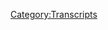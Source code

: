 {{DEFAULTSORT:
    #_TRANSCRIPT_0279:Formulaic Objections
}}{{Transcript
    | title         = [[279: Formulaic Objections]]
    | caption       = [https://knowledgefight.libsyn.com/knowledge-fight-formulaic-objections Listen to this episode on Libsyn]
    | episodeNumber = [[279: Formulaic Objections|279]]
    | length        = 02:24:15
}}

{{MessageBox
    | header     = Warning: Bot Generated Content
    | text       = This transcript was automatically generated by transcription software and likely contains many mistakes and misattributions. Please check the audio for definitive quotes, attribution, and context.
    | image      = N3yvass4myg91.webp
    | imagewidth = 50px
    | id         = warning
}}

{{TranscriptBlock
    | name      = Alex Jones
    | timestamp = 00:00:00.000
    | text      = Andy in Kansas, you're on the air. Thanks for holding. Well, Alex, I'm a first time caller. I'm a huge fan. I love your work.
}}

{{TranscriptBlock
    | name      = Dan
    | timestamp = 00:00:07.000
    | text      = Hey everybody, welcome back to knowledge fight. I'm Dan. We're a couple dudes like sit around drink novelty beverages and talk a little bit about Alex Jones. Oh, indeed.
}}

{{TranscriptBlock
    | name      = Jordan
    | timestamp = 00:00:14.000
    | text      = We are Dan Jordan. Jordan. How are we on move? Watch 2019
}}

{{TranscriptBlock
    | name      = Dan
    | timestamp = 00:00:20.000
    | text      = We are good. We
}}

{{TranscriptBlock
    | name      = Jordan
    | timestamp = 00:00:21.000
    | text      = watch on.org But
}}

{{TranscriptBlock
    | name      = Dan
    | timestamp = 00:00:22.000
    | text      = by the grace of God and all of the patients and supportive our fine listeners we have made it through and I am in a new studio, one bedroom, but it is a studio for us to record sorts. Yeah, absolutely. I appreciate everyone giving us this little bit of time off in quote. Yeah. In order to get this done via it's nice. You know, I have I used movers for the first time. Yeah, that was super interesting. As an experience. I recommend it highly to everybody out there who is considering it. If you don't if you've run out of friends with cars and trucks. Great option.
}}

{{TranscriptBlock
    | name      = Jordan
    | timestamp = 00:00:58.000
    | text      = It seems like there it seems like they're real skill has been to move your heart.
}}

{{TranscriptBlock
    | name      = Dan
    | timestamp = 00:01:02.000
    | text      = Oh, yeah, absolutely. I found myself moved and moved. Yeah. I recommend two guys in a van very highly wonderful stuff.
}}

{{TranscriptBlock
    | name      = Jordan
    | timestamp = 00:01:10.000
    | text      = I was infinitely disappointed when I found out that they had more employees than two guys. It's a whole it's a whole thing.
}}

{{TranscriptBlock
    | name      = Dan
    | timestamp = 00:01:17.000
    | text      = Three dudes showed up in theory, but I got that third dude. That is that whole thing is a lie. I got that third dude got very nice. You
}}

{{TranscriptBlock
    | name      = Jordan
    | timestamp = 00:01:25.000
    | text      = got a bonus third dude. Yeah.
}}

{{TranscriptBlock
    | name      = Dan
    | timestamp = 00:01:28.000
    | text      = So this is this podcast where I know a lot about Alex Jones. Oh, and I only know what you tell me about Alex Jones. Man, it has been a wild time for us to take off my
}}

{{TranscriptBlock
    | name      = Jordan
    | timestamp = 00:01:37.000
    | text      = favorite part of every time we've taken like a week or so off. It's just one thing. Nothing ever happened. taking
}}

{{TranscriptBlock
    | name      = Dan
    | timestamp = 00:01:43.000
    | text      = a week off one time.
}}

{{TranscriptBlock
    | name      = Jordan
    | timestamp = 00:01:44.000
    | text      = I think we've taken a week off before. Maybe like a Christmas thing. I don't even think that usually. Nothing important happens at all during the time that we're off. If we skip an episode now, no news happens. Right? And so I assume that having kept my my eye out of the public sphere. Nothing important has happened with Alex Jones in the in
}}

{{TranscriptBlock
    | name      = Dan
    | timestamp = 00:02:05.000
    | text      = the intervening week? No, man, everything happened? Yeah, of course it did. So of course, there's a lot of stuff that I think is probably in our best interest just to leave alone and ignore a lot of the things that have happened like him spinning conspiracy theories out of the suicides of survivors of mass shootings and things like that. Yeah. I don't want to talk about that. No, and I think it's best to leave alone. I don't think it's a topic that is becoming to cover in any way. And then some stuff is just kind of like, I wish we could have covered it. But who cares? Like Alex getting yelled at at the chicken restaurant that was fun. Or Alex and Owen Troyer going to a Bayto rally like and getting acting like assholes. Yeah, all those things are really is Alex hijacking people's social media presence by going into the spaces that they're in and forcing them to make videos of him? That is free promotion? Does that make sense? Yeah, even if they're making fun of him and, and all that he's still getting in there. Social media,
}}

{{TranscriptBlock
    | name      = Jordan
    | timestamp = 00:03:00.000
    | text      = Alex's on a one man crusade to barrel through any other sensational propaganda or platform that he can get? Yeah, he's on a one man mission to show up in everybody's feed somehow.
}}

{{TranscriptBlock
    | name      = Dan
    | timestamp = 00:03:14.000
    | text      = Yeah. And so a lot of the stuff I think that some of it we may touch on as it develops into other things, perhaps. But for now, we have one thing that has happened in this time that we've been away that we must cover Rappaport hung up the picture. That is I you know what? I'm getting different reports from different sources on that. I'm not entirely sure. And I don't want to judge him too much. Because I've moved into this apartment. I haven't hung up my pictures yet.
}}

{{TranscriptBlock
    | name      = Jordan
    | timestamp = 00:03:41.000
    | text      = Well, we haven't been talking about you for two years not hanging up a picture,
}}

{{TranscriptBlock
    | name      = Dan
    | timestamp = 00:03:45.000
    | text      = but it's still last houses stone.
}}

{{TranscriptBlock
    | name      = Jordan
    | timestamp = 00:03:49.000
    | text      = If we're at four months, and I don't see anything hung up around here, it's gonna be merciless.
}}

{{TranscriptBlock
    | name      = Dan
    | timestamp = 00:03:53.000
    | text      = Yeah, that'd be a real shame.
}}

{{TranscriptBlock
    | name      = Jordan
    | timestamp = 00:03:56.000
    | text      = It is freezing poor it is actually.
}}

{{TranscriptBlock
    | name      = Dan
    | timestamp = 00:03:59.000
    | text      = I'm going to have to get dentures and start becoming a medical truther. What we have to talk about today, Jordan, is that Alex Jones was forced to sit down and give a three hour deposition in his Sandy Hook defamation lawsuit, and some really insane things happened. And some, some not. So insane things happened. But we learn a bit. And I think that the media, largely speaking is getting a number of the wrong messages. I have never before seeing that happen, right. And we'll discuss that as we go along. But before we get to that, before we get to that, it would be great. And I would enjoy to get back to business by giving a shout out to a couple of new folks that are supporting the show. So first, Alice, thank you so much. You are now policy walk.
}}

{{TranscriptBlock
    | name      = Alex Jones
    | timestamp = 00:04:48.000
    | text      = I'm a policy wonk. Thank
}}

{{TranscriptBlock
    | name      = Jordan
    | timestamp = 00:04:49.000
    | text      = you. Thank you very much, Alex.
}}

{{TranscriptBlock
    | name      = Dan
    | timestamp = 00:04:50.000
    | text      = Next psychic vampire. Thank you so much. You are now a policy wonk.
}}

{{TranscriptBlock
    | name      = Alex Jones
    | timestamp = 00:04:54.000
    | text      = I'm a policy wonk,
}}

{{TranscriptBlock
    | name      = Dan
    | timestamp = 00:04:55.000
    | text      = because I could thank you psychic vampire next, Adam, thank you so much. You are now policy. Well Mark,
}}

{{TranscriptBlock
    | name      = Alex Jones
    | timestamp = 00:05:00.000
    | text      = I'm a policy wonk.
}}

{{TranscriptBlock
    | name      = Dan
    | timestamp = 00:05:02.000
    | text      = Next, William, thank you so much. You are now a policy wonk.
}}

{{TranscriptBlock
    | name      = Dan
    | timestamp = 00:05:06.000
    | text      = I'm a policy wonk. Second, William, and finally
}}

{{TranscriptBlock
    | name      = Dan
    | timestamp = 00:05:09.000
    | text      = need to give a shout out to somebody who came through on a level on unparalleled in recent times, perhaps sent in a donation and really helped us out in this this last week, especially with the move there was so many unexpected things that popped up in terms of household expenses. And out of nowhere this person came through and unrequested, just out of the graciousness of their own heart. Really helped us out and we appreciate it. And as such, I must say, Keith as the third you're now a raptor Princess,
}}

{{TranscriptBlock
    | name      = Alex Jones
    | timestamp = 00:05:44.000
    | text      = I'm a policy wonk telling you brilliant, someone, someone sodomized, sent me a bucket of poop daddy sharp. Jar Jar Banks has a Caribbean blackjack. He's a loser, little little teddy baby. I don't want to hate black people. I renounced Jesus Christ. I know how to read. I am out of control. I've never really seen a lot of white racism in my life. I really haven't. I bet you money. There are a few living black people that have been abused by white people as much as I have been abused by black people. Adolf Hitler, Joseph Stalin. Both those guys were complete. Complete Stutz. Welcome to McDonald's. May I help you? I'm Bernie Sanders.
}}

{{TranscriptBlock
    | name      = Dan
    | timestamp = 00:06:31.000
    | text      = Thank you so much, Keith.
}}

{{TranscriptBlock
    | name      = Jordan
    | timestamp = 00:06:32.000
    | text      = Oh, I always forget how dark rafter Princess gets. Yeah.
}}

{{TranscriptBlock
    | name      = Dan
    | timestamp = 00:06:35.000
    | text      = Thank you so much. We really appreciate it. And you helped us out on a level you can only imagine. Yes. Thank you.
}}

{{TranscriptBlock
    | name      = Jordan
    | timestamp = 00:06:42.000
    | text      = Thank you very much.
}}

{{TranscriptBlock
    | name      = Dan
    | timestamp = 00:06:43.000
    | text      = So if you're out there listening and you'd like to support the show, thank you enjoy what we do. You can do that by going to our website knowledge. fight.com clicking the button that says support the show. We would appreciate it please do we would be very grateful now down to business. Jordan, are you ready for an out of context drop? i It's not a show. It is a deposition to death.
}}

{{TranscriptBlock
    | name      = Jordan
    | timestamp = 00:07:01.000
    | text      = I've been waiting for this for so long. Okay, I've been losing my mind
}}

{{TranscriptBlock
    | name      = Alex Jones
    | timestamp = 00:07:05.000
    | text      = rescue team on sitting in Las Vegas.
}}

{{TranscriptBlock
    | name      = Jordan
    | timestamp = 00:07:10.000
    | text      = Okay, that's the he's giving a deposition. He's killing first off. He's bragging about
}}

{{TranscriptBlock
    | name      = Dan
    | timestamp = 00:07:19.000
    | text      = talking to the hostage rescue team about the Las Vegas shooting and the prosecutor straight up. Prosecutors. Okay. Okay. Okay. All right. You keep believing that. That's fantastic. So here, here's where we're going to start. And I would like you to remember that what we here in this next clip, this first clip that we're starting off on, it applies to everything that we hear for the rest of this episode. You do solemnly swear the testimony you're about to give will be the truth, the whole truth and he is sworn in
}}

{{TranscriptBlock
    | name      = Jordan
    | timestamp = 00:07:58.000
    | text      = this is this is all this is all legally actionable from here on out. Well,
}}

{{TranscriptBlock
    | name      = Dan
    | timestamp = 00:08:03.000
    | text      = here's the interesting thing. Before we get going, there's an important point I need to make about what we're going to listen to and the fact that Alex is sworn in. This is a deposition that Alex is being made to sit and answer questions about regarding his civil suit which accuses him of defaming the families of Sandy Hook victims. The fact that this is a civil case is very important, although we just heard him be sworn in here at the beginning of the episode and he is under oath. Perjury is a very different thing in civil cases than it is in criminal cases. In civil cases, there's no formal penalty for lying in a deposition, which Alex absolutely does multiple times in this three hour session that he sets for punishing them for perjury in a civil case would require winning the case. And then after the fact having your lawyer file new criminal charges for the perjury charge, the best the prosecution could really hope for within this case, is to demonstrate that Alex is being evasive or outright deceitful, and then show evidence to illustrate that during the actual trial and cross examination, even then, the only consequence would be the court viewing Alex as an unreliable witness, which would be the result of him just answering any question with or without the proof of civil perjury being in play. Alex knows this. His lawyers know this. So they really know that there's no real stakes here. The only benefit of something like this comes from the public seeing it, which is why I'm very glad that this deposition got posted online by the law firm. There's a great deal of value for our purposes in seeing Alex stammer and try to pretend he knows anything about what he's talking about. But ultimately, there's very little legal value in this. I suspect. Again, I'm not a lawyer, but from everything I've been able to tell the civil consequences for perjury are not the very real
}}

{{TranscriptBlock
    | name      = Jordan
    | timestamp = 00:09:45.000
    | text      = that is a huge, massive disappointment. And I am shocked and appalled that America's civil justice system would work this way. I as somebody who has recently but never been somebody who's been raised like, Fuck off,
}}

{{TranscriptBlock
    | name      = Dan
    | timestamp = 00:10:01.000
    | text      = I kept finding like, you know, the websites, we could ask lawyers questions and stuff like that. And one of the things that kept coming up was the idea of like, where to hide your guns? No. Lawyers don't have any ideas about that. The idea that this is like a huge blind spot of the legal system, yeah. Especially the civil legal system. And so Alex kind of knows that he doesn't have to give a fuck he can sort of sleepwalk through this. Yeah. And there's not It's not like they can throw him in prison for perjury or anything like that. It would
}}

{{TranscriptBlock
    | name      = Jordan
    | timestamp = 00:10:31.000
    | text      = require be held in contempt or anything like that. I think
}}

{{TranscriptBlock
    | name      = Dan
    | timestamp = 00:10:35.000
    | text      = you could in the actual trial, but not in the deposition. Right. So I think that I think that he knows that this is who cares? Yeah. So now before we fully jump in, I need to give a little bit of a shake of the finger also, to the general media, maybe, as I alluded to a minute ago,
}}

{{TranscriptBlock
    | name      = Jordan
    | timestamp = 00:10:50.000
    | text      = for the listeners, he is actually shaking his finger with finger
}}

{{TranscriptBlock
    | name      = Dan
    | timestamp = 00:10:53.000
    | text      = wag. Yep. In the wake of this deposition being posted, I saw a large number of headlines that were being circulated that had to do with Alex saying that he had a psychosis that made him believe that things were conspiracies. And it's my duty to say that this is intentionally Miss reporting the story. Alex does use the word psychosis in the conversation about his journey as a conspiracy theorist. But if you listen to the context, it's very clear that he's speaking metaphorically and loosely about his mind state, visa vie his distrust of media sources, the entire quote, unquote, psychosis narrative boils down to this clip that we're about to hear, which is a little over like a minute long. And it comes from literally the last few minutes of the three hour deposition. So here is what everybody is making headlines out of. And I would argue that that is a great disservice, first of all, to the other stuff that's in this, and the fact that they're kind of playing fast and loose, and it just helps him.
}}

{{TranscriptBlock
    | name      = Alex Jones
    | timestamp = 00:11:54.000
    | text      = We've allowed the government and institutions become so corrupt, that people lost any compass of what's real. And I remind myself of you almost get like a pool of psychosis back in the past where I basically thought everything was staged, you know, now word a lot of times things aren't staged. So I think as a pundit and someone giving an opinion, that, you know, my opinions have been wrong, but they were never wrong consciously to hurt people. And so I think it's part of that process of me growing up in Rockwall, Texas, watching the police kill drugs and then conduct anti drug programs at school. I think that shook my opinion, the police in general, and I was very anti law enforcement till I grew up and learn more things. Now. I'm pretty much pro police. So it's, it's been a process
}}

{{TranscriptBlock
    | name      = Mark Bankston
    | timestamp = 00:12:42.000
    | text      = said false things about saying that.
}}

{{TranscriptBlock
    | name      = Alex Jones
    | timestamp = 00:12:49.000
    | text      = Correct? Well, I'm just saying that the trauma of the media and the corporation's lying so much, then everything begins. You don't trust anything anymore. Like a child whose parents live somewhere wherever again, will pretty soon they don't know what reality is. I'm so so so belong before these lawsuits, I said that, in the past, I thought everything was a conspiracy. And I would kind of get into that mass group thing of the communities that were out there saying that so now I see that it's more in the middle. And so that's where I stand.
}}

{{TranscriptBlock
    | name      = Dan
    | timestamp = 00:13:18.000
    | text      = Now he's lying. But at the same time, that is the most sensible thing that he says almost in the entirety of this deposition. I
}}

{{TranscriptBlock
    | name      = Jordan
    | timestamp = 00:13:26.000
    | text      = was I was actually about to ask, is it just that we've listened to so much, so much, Alex Jones, that what he says makes sense to me? Because I'm like, oh, like I have a universal babel fish in my ear. I don't think because that made sense. No, it doesn't make frustrates me. No. And people are dunking on him for that while they're
}}

{{TranscriptBlock
    | name      = Dan
    | timestamp = 00:13:43.000
    | text      = dunking on him because he used the word psychosis. So then everybody all the headlines. That's not what yeah, he has a psychosis
}}

{{TranscriptBlock
    | name      = Jordan
    | timestamp = 00:13:49.000
    | text      = No, oh, that's so disappointing. I'm really bummed out by that narrative. Now he uses
}}

{{TranscriptBlock
    | name      = Dan
    | timestamp = 00:13:53.000
    | text      = the word psychosis. But if you listen to what he's saying, in context, what he's describing is a learned behavior. Yeah, he's describing a learned pattern of behavior that he got into where I distrust the media, they're saying X, I think x must be fake. And as I got older, and I started to learn more, I realized that default position is not a good way to operate. Now he is lying, no absolute about how he operates. Of course, that perception is not like that. It's not descriptive of like a mental psychosis or anything like that. It's it's
}}

{{TranscriptBlock
    | name      = Jordan
    | timestamp = 00:14:28.000
    | text      = that's that it fits into the pre package narrative. Because you you're like, oh, look, Alex himself is finally admitting that he's crazy. But that was actually a lucid statement about he's he's looking back on it and sees something of like,
}}

{{TranscriptBlock
    | name      = Dan
    | timestamp = 00:14:46.000
    | text      = in his own perception exactly wrong. Exactly. Hasn't x, right. And we've spoken many times about our very, maybe irresponsible suspicions that Alex has something going on with him on a neurological level. So I don't balk at this whole thing for that reason I just have seen out to operate for so long and know that reporting that snippet of his conversation as quote Alex says he has a psychosis is literally playing into Alex's hands and serves to validate his narratives about media persecution against him. All this is to say that I'm pretty disappointed with that coverage, especially considering there's a whole lot of stuff in here that would have made great headlines. You could even make clickbait out of it. I'm probably going to try throughout this to make clickbait why not? Let's do it. Yeah, let's, uh,
}}

{{TranscriptBlock
    | name      = Jordan
    | timestamp = 00:15:29.000
    | text      = let's all tweet,
}}

{{TranscriptBlock
    | name      = Dan
    | timestamp = 00:15:29.000
    | text      = let's introduce a game and to this proceedings. Now, let's get down to it in a linear fashion, because that comes from the end of the thing, but I needed to get that out of the way. Right, right, sort of stuck in my craw. So the
}}

{{TranscriptBlock
    | name      = Jordan
    | timestamp = 00:15:43.000
    | text      = narrative more could be the media watch the first five minutes and would like, and then skip to the end.
}}

{{TranscriptBlock
    | name      = Dan
    | timestamp = 00:15:50.000
    | text      = Possible. Yeah, I've done that sometimes. Hey, Project Camelot? No,
}}

{{TranscriptBlock
    | name      = Jordan
    | timestamp = 00:15:54.000
    | text      = absolutely no judgment. Speaking
}}

{{TranscriptBlock
    | name      = Dan
    | timestamp = 00:15:56.000
    | text      = of which MARK RICHARDS part time is on YouTube. Now it is, oh, will be coming soon. So get ready for that. So now we jump in here. And I want to first before anything, I think that this prosecutor did a very admirable job. He did the best he could. But ultimately, in a situation like this, there isn't really a whim. But he comes as close as anyone can. And I do admire that on some level. Here. He reads some of Alex's statements. And then Alex does his first big lie of the deposition.
}}

{{TranscriptBlock
    | name      = Mark Bankston
    | timestamp = 00:16:31.000
    | text      = Let me read it again. For you, Mr. Jones, plaintiffs claim that I started the controversy and or conspiracy theory about Sandy Hook being a hoax. This is not true. I read that correctly. Okay. The next Senate says before I ever publicly commented on any issues relating to Sandy Hook, I learned that others with whom I have no affiliation, or relationship had already posted articles, students shows up like the flip relationship had already posted articles online making this claim and questioning the events is recorded. I read that sentence correctly. Yes. So there were a variety of articles and YouTube videos, questioning the events that started getting popular in the time period after the shooting. I assume you saw some of those. Yes. How long is this? Are we talking? Are we talking days, weeks? Months?
}}

{{TranscriptBlock
    | name      = Alex Jones
    | timestamp = 00:17:23.000
    | text      = I don't I don't want to answer incorrectly. I remember the exact times. So I really can't stay at that time. But it's I think a month longer.
}}

{{TranscriptBlock
    | name      = Dan
    | timestamp = 00:17:36.000
    | text      = Yeah, I mean, we know we know from going back and listening to December three days, three days, Alex? Well, I mean, to get to the point where he's saying it's absolutely globalist plan and shit like that a couple of days. But these conjecture and the speculation was immediate. Yeah. On the 14th of December he was he was out there on his show. Like, oh, this stinks. Yep, that sort of thing. So that is the idea that he's trying to say like, well, all of these, all these YouTube videos started coming up. And then a month later, I started being like, well, maybe something's up. But that's his way of trying to dodge responsibility, which is going to be a consistent trend. No,
}}

{{TranscriptBlock
    | name      = Jordan
    | timestamp = 00:18:15.000
    | text      = in a ZIL. With Alex, come on.
}}

{{TranscriptBlock
    | name      = Dan
    | timestamp = 00:18:19.000
    | text      = So in this next clip, he's talking more about that that idea that it took him a while to get to this sandy hook his fake kind of idea. And actually, I think from are looking back on it, some of his perceptions of what he did is accurate. Okay, he has an interest rates an engineering twist. So I believe that there's a base of accuracy in what he's about to say about what he did after Sandy Hook. He's just forgotten the other stuff. Gotcha, which is what this lawsuit is about. Right? Right. It might be strategic forgetting. But here's what he has to say.
}}

{{TranscriptBlock
    | name      = Alex Jones
    | timestamp = 00:18:51.000
    | text      = No, I started commenting on sandy hook that they would use to go out for guns. The media always hyped up school shootings, it was causing copycat events. The mainstream media were basically psychic vampires promoting mass shootings. So they get blamed dollars and try to take the second amendment away, which was they push to repeal the Second Amendment. So for the first month or so. And again, I can't go back to exact numbers. It was like almost seven years ago. But we've gone back and looked at some of it trying to find like, least three weeks, four weeks or so. And then it was such a firestorm internet's like, No, this isn't Prozac. This isn't video games. Like I was saying I thought like other spirits, shootings that happened. This was some type of staged event or multiple shooters or people in the woods and things like that. There was a whole range of theories.
}}

{{TranscriptBlock
    | name      = Dan
    | timestamp = 00:19:40.000
    | text      = So the part that's real is he did focus on the gun. Yeah. Oh, yeah. pretty aggressive. 100% Yeah. So there's like within minutes well, and his narratives did shift towards that. And he did skip away a little bit from like the aggressive poking at Sandy Hook so I could see how he could look back comment period of his life and be like, I was mostly just talking about gun shit. Right? It's it's interesting. Like, it's an interesting line because I can't I can't dispute that. But it's ludicrous to say like, I didn't also do the other stuff.
}}

{{TranscriptBlock
    | name      = Jordan
    | timestamp = 00:20:15.000
    | text      = Well, but but isn't isn't what he, I suppose the weird way that I would like view his memory of how things go, is that that's what he thinks actually happen, because he doesn't remember or understand the parts of himself that just pop out and then pop it, you know, just like, and they're gonna come after our take our guns and they're gonna kill everybody and the government and the police are coming to you. Oh, the whole thing was steak and spayed staged in those guys are actors. And that's why they come after guns. Like he just doesn't remember the little aside part.
}}

{{TranscriptBlock
    | name      = Dan
    | timestamp = 00:20:51.000
    | text      = I think that I think there's a good chance of that. I think that could explain most of it mis perception. It's
}}

{{TranscriptBlock
    | name      = Jordan
    | timestamp = 00:20:57.000
    | text      = almost like a verbal tic. He just doesn't know how not to say something incredibly
}}

{{TranscriptBlock
    | name      = Dan
    | timestamp = 00:21:02.000
    | text      = horrific. Yeah, perhaps. I think I think that that's probably a good theory. And I would say that what is not a good theory is Alex's defense. Maybe not, he wouldn't maybe describe it as a theory. But throughout this entire proceeding in this deposition, Alex has his two lawyers there. Mr. Barnes and Mr. Enoch, Mr. Barnes, Robert Barnes. Mr. Barnes of Enoch. No, no, no, they're two different firms. But bars been named Barnes is the one who's supposed to be defending Alex in the deposition. Yes. So he's the one who can make sort of objection. Yeah. And he does a lot, of course. But Mr. Enoch is there and he's not supposed to talk, because it's not a to lawyer deposition. And he keeps talking. And that becomes a big problem. Why does he keep talking because he's trying to lead Alex. He's trying to like, say things like, this is your defense. Alex, remember? Alex camp?
}}

{{TranscriptBlock
    | name      = Jordan
    | timestamp = 00:22:05.000
    | text      = He's coaching a tennis player. It's a it's a violation,
}}

{{TranscriptBlock
    | name      = Dan
    | timestamp = 00:22:08.000
    | text      = he seems to ALEC seems to be forgetting. Like how to Stonewall? Yeah, a little bit. And that's when Enoch jumps in. Yeah. And he's like, dude, dude. Yeah. But what it all boils down to is the defense that's being presented at the beginnings of it. In this clip right here.
}}

{{TranscriptBlock
    | name      = Mark Bankston
    | timestamp = 00:22:24.000
    | text      = Mr. Jones, this is a video where you made comments on issues relating to Sandy Hook, and you put forward a theory that it could be staged about the government to take away our guns correct.
}}

{{TranscriptBlock
    | name      = Mark Enoch
    | timestamp = 00:22:39.000
    | text      = This is a video watching. Correct? Okay, so it's not so different things are out. Is there any way that
}}

{{TranscriptBlock
    | name      = Mark Bankston
    | timestamp = 00:22:47.000
    | text      = you get like the whole you on the whole video and it's been produced with mysteries of Saturday? For his purposes, so he's just if he wants to go watch an entire four hour video, I'm not gonna have time. Actually, Connecticut post, the full video has been produced, and it's been in the court. If you want to argue about that, and object you could object at that time, it's often that objection is preserved. You don't have to object was, that was a video in which you make statements about Sandy Hook. And in which you said put more theory you could be staged to take away or
}}

{{TranscriptBlock
    | name      = Alex Jones
    | timestamp = 00:23:21.000
    | text      = that's a Media Matters edited. So Media Matters, edited derivative production,
}}

{{TranscriptBlock
    | name      = Jordan
    | timestamp = 00:23:27.000
    | text      = edited. I liked this guy. Yeah, I like him. He seems fun.
}}

{{TranscriptBlock
    | name      = Dan
    | timestamp = 00:23:32.000
    | text      = He has, he has a couple of real good lines. Throughout the course of this. There was a couple points where I actually like blurred left. Good. But so Barnes was the one who was making that objection. So it's still appropriate within the context of the deposition. But it's to it's to lay the groundwork and establish and set up the beginnings of this. These tapes are edited.
}}

{{TranscriptBlock
    | name      = Jordan
    | timestamp = 00:23:55.000
    | text      = And just to be clear, because his voice wasn't wasn't I couldn't hear Barnes's voice terribly well, but what he was asking is show the entire tape because what you're showing is an edited down version, right? And so their defense is that if you watch the entire tape, it's going to exonerate him.
}}

{{TranscriptBlock
    | name      = Dan
    | timestamp = 00:24:15.000
    | text      = Right? You're taking this out of context, Alex can't possibly comment, right? Not knowing the context, the
}}

{{TranscriptBlock
    | name      = Jordan
    | timestamp = 00:24:19.000
    | text      = strategy, of course, being that nobody is going to watch the entire fucking thing. So either in the court, everybody watches the entire episode, right? Or he's going to claim that whatever it is, he said, You missed. You could watch three hours and 59 minutes of it, right. But if you don't show the full four hours, you took it all out of context. This
}}

{{TranscriptBlock
    | name      = Dan
    | timestamp = 00:24:40.000
    | text      = is the sort of last refuge of someone who knows that they are fucked. Yeah. And also the rationale for me doing this. That's not take them out of context. Let's fucking do it, man. So you'll see that come up over and over and over again, this idea of falling back on the idea that the tape is edited. Yeah. And somehow, and Alex says that it's immediate matters edited, which we'll get back to in a little bit. But in this in this next clip, the prosecutor tries to get Alex to admit that he was the first person to call Sandy Hook a false flag. And then Alex pulls out his normal defense.
}}

{{TranscriptBlock
    | name      = Mark Bankston
    | timestamp = 00:25:19.000
    | text      = The truth is, Mr. Jones, you were the first person in the world to make the false flag theory about Sandy Hook. And you did it before the bodies were even cold. That's the truth.
}}

{{TranscriptBlock
    | name      = Dan
    | timestamp = 00:25:32.000
    | text      = Objection, we know that to be true, yeah. And to the definite
}}

{{TranscriptBlock
    | name      = Mark Bankston
    | timestamp = 00:25:37.000
    | text      = definition, you know, you can object to form yeah, that's, that's Mr. Jones, and you said in your affidavit that before you commented on any issues relating to Sandy Hook, you saw other things that other people were doing that affidavit has false statements, doesn't it? Nope. So we didn't just see you comments.
}}

{{TranscriptBlock
    | name      = Alex Jones
    | timestamp = 00:26:02.000
    | text      = That was callers calling up and it's heavily edited, heavily,
}}

{{TranscriptBlock
    | name      = Jordan
    | timestamp = 00:26:06.000
    | text      = heavily edited.
}}

{{TranscriptBlock
    | name      = Dan
    | timestamp = 00:26:07.000
    | text      = Yep. That will be his he could just throw that back in the face no matter what is that those clips are edited. And it's exact. I mean, you nailed it exactly that it's like there's no way to proceed forward because you can't in a rational reasonable world force everybody to watch Oh, yeah. And so yeah, you're you're screwed.
}}

{{TranscriptBlock
    | name      = Jordan
    | timestamp = 00:26:27.000
    | text      = I mean, that that does seem like the real strategy though. There is to call his bluff
}}

{{TranscriptBlock
    | name      = Dan
    | timestamp = 00:26:32.000
    | text      = you know, just play the hole Yeah,
}}

{{TranscriptBlock
    | name      = Jordan
    | timestamp = 00:26:33.000
    | text      = just fucking Yeah. Okay, fine. Let's do it. I will play every goddamn
}}

{{TranscriptBlock
    | name      = Dan
    | timestamp = 00:26:37.000
    | text      = we're gonna have a six year long trial what is it what
}}

{{TranscriptBlock
    | name      = Jordan
    | timestamp = 00:26:41.000
    | text      = is it is it is it it's not a jury trial isn't I think it's for it yeah. So fucking judge you got homework. Let's move on. Everybody. listen to a
}}

{{TranscriptBlock
    | name      = Dan
    | timestamp = 00:26:50.000
    | text      = podcast. Yeah. That might be unfair. So in terms of the the editing clips together, we heard earlier, Alex said that that's a Media Matters. Yeah, clip Media Matters, made the derivatives together and put out that clip. In this next clip. The prosecutor explains where he got that video. And Alex is a little bit like, huh,
}}

{{TranscriptBlock
    | name      = Mark Bankston
    | timestamp = 00:27:12.000
    | text      = Mr. Jones had a very simple question for you. That video you just saw of you talking? Were you talking about Sandy
}}

{{TranscriptBlock
    | name      = Alex Jones
    | timestamp = 00:27:18.000
    | text      = Hook? The edited pieces were
}}

{{TranscriptBlock
    | name      = Mark Bankston
    | timestamp = 00:27:22.000
    | text      = the pieces that I edited and put together of you speaking believe Yeah, I had it. When I added those pieces together and put them in front of you. Was that you on the
}}

{{TranscriptBlock
    | name      = Alex Jones
    | timestamp = 00:27:31.000
    | text      = camera that I saw many matters video that before? That's you're saying you got to do that.
}}

{{TranscriptBlock
    | name      = Mark Bankston
    | timestamp = 00:27:36.000
    | text      = It's not what you did. Not an important deal.
}}

{{TranscriptBlock
    | name      = Alex Jones
    | timestamp = 00:27:39.000
    | text      = I did. Yes. I'm not here to answer three second clips together those. Why don't you just play it unedited?
}}

{{TranscriptBlock
    | name      = Mark Bankston
    | timestamp = 00:27:46.000
    | text      = I'm not here to answer your question. You understand you're here for hours there to ask me questions. You're going to do that for me. I'm answering your question. So in that video, yes or no. You were commenting about Sandy Hook.
}}

{{TranscriptBlock
    | name      = Alex Jones
    | timestamp = 00:28:00.000
    | text      = And the edited video was
}}

{{TranscriptBlock
    | name      = Jordan
    | timestamp = 00:28:05.000
    | text      = what I love the shockers. Whoa. You edited like 32nd clips together. How do you do that? I pay people for that you looking for a job?
}}

{{TranscriptBlock
    | name      = Dan
    | timestamp = 00:28:16.000
    | text      = Well, it kind of throws him off a little bit because he can't blame Media Matters. Now. I did that I edited the videos good. Why don't you use the full clips? Same exact I'm not gonna be able to do the four hour deposition window. What are we gonna do watch a show and
}}

{{TranscriptBlock
    | name      = Jordan
    | timestamp = 00:28:30.000
    | text      = a half? Walk you provide commentary about how awesome you are
}}

{{TranscriptBlock
    | name      = Dan
    | timestamp = 00:28:33.000
    | text      = over it. It'd be so boring. Look at how great I look right here. The wall wrenches have nothing. It was just us as well.
}}

{{TranscriptBlock
    | name      = Jordan
    | timestamp = 00:28:42.000
    | text      = I looked at her that night I was yoked any director's commentary for any Alex Jones episode?
}}

{{TranscriptBlock
    | name      = Dan
    | timestamp = 00:28:51.000
    | text      = If he ever goes to jail, I hope he just dedicates himself to only doing
}}

{{TranscriptBlock
    | name      = Jordan
    | timestamp = 00:28:54.000
    | text      = Yeah, just doing like Rifftrax
}}

{{TranscriptBlock
    | name      = Dan
    | timestamp = 00:28:57.000
    | text      = What were you thinking in that moment?
}}

{{TranscriptBlock
    | name      = Jordan
    | timestamp = 00:28:59.000
    | text      = Just a series of pop up videos
}}

{{TranscriptBlock
    | name      = Dan
    | timestamp = 00:29:01.000
    | text      = gonna be so bad. So Alex is one of the things that I've heard him complain about a number of times and make jokes out of is the idea that when Bill Clinton was being grilled about his sexual impropriety, he had that line of depends on what your definition of is it right. Playing semantical game everybody has fun with it. He always talks about people playing semantical games. So the charm to me when he played a semantical game in this next clip
}}

{{TranscriptBlock
    | name      = Mark Bankston
    | timestamp = 00:29:29.000
    | text      = by the spring of 2013 or so, let's say just a few months after the shoot. By that point, you had gone from theory to just straight up telling your audience Sandy Hook was staged and the evidence is overwhelming correct
}}

{{TranscriptBlock
    | name      = Alex Jones
    | timestamp = 00:29:47.000
    | text      = what a stage me
}}

{{TranscriptBlock
    | name      = Jordan
    | timestamp = 00:29:53.000
    | text      = What is staged? Wait Yeah. Oh, that's good. So I like that after
}}

{{TranscriptBlock
    | name      = Dan
    | timestamp = 00:29:57.000
    | text      = that. The risk of like keeping way too much of this in the lawyer is like, I don't care what I bought the answer your questions. I'm talking about what you said. Like, wow. It's it's an insane situation. So, there's a clip that the prosecutor plays where Alex says that Sandy Hook was fake. And instead of saying that it was edited, he has a different critique of this clip, which is just as sad.
}}

{{TranscriptBlock
    | name      = Mark Bankston
    | timestamp = 00:30:31.000
    | text      = Mr. Jones, I'm going to show you a clip from April 16 2013
}}

{{TranscriptBlock
    | name      = Alex Jones
    | timestamp = 00:30:35.000
    | text      = states Fast and Furious. They staged Aurora they staged Sandy Hook the evidence is just overwhelming. And that's why I'm so desperately freaked out. This is not fun. You know, getting into your telling you this I somebody's gonna tell you the truth. Somebody's got to stand against this
}}

{{TranscriptBlock
    | name      = Mark Bankston
    | timestamp = 00:30:50.000
    | text      = table. That's you on the video, right? Yes, that's
}}

{{TranscriptBlock
    | name      = Alex Jones
    | timestamp = 00:30:53.000
    | text      = me on the short video.
}}

{{TranscriptBlock
    | name      = Mark Bankston
    | timestamp = 00:30:55.000
    | text      = Yeah, that's a short video I understand.
}}

{{TranscriptBlock
    | name      = Jordan
    | timestamp = 00:31:02.000
    | text      = Like, I, I have enjoyed how dismissive this lawyer is. Alex, his whole demeanor has this feel of like, Dude, you are not my first you. Let's let's get over yourself. This is I've been doing this for a long time, you idiot. But
}}

{{TranscriptBlock
    | name      = Dan
    | timestamp = 00:31:21.000
    | text      = I also think that it's an interesting dynamic, where he also knows the same stuff that I was talking about Alex Nolan. Yeah, they're not being consequence, really for lying. Yeah. So all he can really do is try and illustrate a couple of points. And I think he has two angles of attack that we'll get to, as this goes along, that I think are really smart. And they're really good approaches to demonstrate about Alex because you don't really need to demonstrate that he's lying about what he said about Sandy Hook. Now, of course, you can prove that case on the merits like that, you've already played a literal clip of him saying you don't need him for that. But what you can use him as a tool for are other things that are also important. And without explaining too much ahead of time. We'll get to that in a moment. So in this next clip, the prosecuting attorney plays a clip of Alex talking about how Sandy Hook literally didn't happen. You know, so that's, that's great. Yeah,
}}

{{TranscriptBlock
    | name      = Mark Bankston
    | timestamp = 00:32:16.000
    | text      = Mr. Jones, hold on one second, I'm gonna play you a clip from December 29 2014. Go ahead and play that for me.
}}

{{TranscriptBlock
    | name      = Alex Jones
    | timestamp = 00:32:24.000
    | text      = But it took me about a year with Sandy Hook to come to grips with the fact that the whole thing's I mean, even I couldn't believe I knew they jumped on it using the crisis, typed it up. And I did deep research. And my gosh, it just pretty much didn't
}}

{{TranscriptBlock
    | name      = Mark Bankston
    | timestamp = 00:32:38.000
    | text      = happen. That's you're saying you did deep research group. These are highly edited
}}

{{TranscriptBlock
    | name      = Alex Jones
    | timestamp = 00:32:46.000
    | text      = excerpts. Also, the audio has been altered on all these.
}}

{{TranscriptBlock
    | name      = Mark Bankston
    | timestamp = 00:32:51.000
    | text      = Yeah, can you stop with speaking objections? I know exactly what you're doing. And you need to say objection form, objection leading asserted privilege or stay quiet. You do not need to be making suggestive objections about the contents of the evidence and what its form is. You don't need to be doing that Mr. Barnes. These are videos, they're highly. Mr. Barnes. I don't think that's a great opinion or done. But I don't understand why your opinion is relevant to this discussion right now. You wouldn't be doing this in a courtroom, don't do it. My dad wouldn't come in because it wouldn't be admissible, because that is why you're Mr. Barnes. That's why your objection is preserved as to the form of that evidence, you don't have to raise an objection. The only reason you would be doing it is to possibly influence the witness. Let's stop talking about standing stipulation that when I checked the form that includes an objection to the rule of complete, absolutely, although all and was put on the record, every objection to every piece of evidence is preserved under the Texas rules, which is part of 199. But I was objecting in a way that I'm not trying to.
}}

{{TranscriptBlock
    | name      = Dan
    | timestamp = 00:33:57.000
    | text      = So that point the stenographer comes in is like, Hey, you guys are making this really hard to take. Because arguing like, this is ridiculous. Excuse
}}

{{TranscriptBlock
    | name      = Jordan
    | timestamp = 00:34:06.000
    | text      = me, children, children. You know,
}}

{{TranscriptBlock
    | name      = Dan
    | timestamp = 00:34:08.000
    | text      = it's an interesting dynamic too, because after she says that, they are like, Alright, let's get back on track. That's the first time that the prosecutor is like, guy, like, look, he's he has a tone of like,
}}

{{TranscriptBlock
    | name      = Jordan
    | timestamp = 00:34:19.000
    | text      = shut up. Yeah. Oh, absolutely.
}}

{{TranscriptBlock
    | name      = Dan
    | timestamp = 00:34:21.000
    | text      = Just shut up. Yeah, you can hear me he even says very clearly in there that it's obvious that you're talking objections or trying to lead Alex Yeah, down the road that you want him to go down. And that's not appropriate. That's not how this deposition is going. And it is how it's going.
}}

{{TranscriptBlock
    | name      = Jordan
    | timestamp = 00:34:37.000
    | text      = Yeah, you can't you're not supposed to be if you're you're you're not supposed to be able to say like, hey, hey, tell him this. Right. Right. Tell him this. Yeah. Yeah, you do it.
}}

{{TranscriptBlock
    | name      = Dan
    | timestamp = 00:34:46.000
    | text      = Yeah. So this is the one of the first instances where the prosecutor tries to get into some of these ideas about the specific narratives that Alex pushed. And one of them is the idea that out I'm just talking about how they, the teachers and the police had the kids walking in circles at the school. And there's a fundamental problem with the narrative that Alex is pushing. And it's spelled out in this clip, and we'll discuss it on the other end.
}}

{{TranscriptBlock
    | name      = Mark Bankston
    | timestamp = 00:35:14.000
    | text      = No doubt this is a dangerous situation, shooter on campus. Is it dangerous when there's somebody should be nervous? Yes. Okay. And so you would think if proper procedures were followed you keeping them safe? This looks pretty weird, doesn't it? If they're not being run away from the building, right? Yes. But Mr. Jones, when you said this to your audience, you knew that wasn't the school? You knew that? Right.
}}

{{TranscriptBlock
    | name      = Mark Enoch
    | timestamp = 00:35:47.000
    | text      = Are you saying as part of his broadcast?
}}

{{TranscriptBlock
    | name      = Mark Bankston
    | timestamp = 00:35:48.000
    | text      = Yes, it says Infowars. Right there on the bunk? That same broadcast? Yes. You see where it says enforced?
}}

{{TranscriptBlock
    | name      = Mark Enoch
    | timestamp = 00:35:55.000
    | text      = video that you're showing him now people walk across was hard.
}}

{{TranscriptBlock
    | name      = Mark Bankston
    | timestamp = 00:35:59.000
    | text      = First of all, first of all, there's only gonna be one lawyer defending this deposition. And you've already chosen it. No, Mr. Enoch, there will be one lawyer speaking on the record. There's one lawyer defending the deposition. I'm not being tactful about the two of you. And so I would appreciate it if you kept your mouth shut for this deposition. Let Mr. Barnes defend the deposition.
}}

{{TranscriptBlock
    | name      = Dan
    | timestamp = 00:36:16.000
    | text      = Spoiler alert, that does not doesn't happen. He gets doubled.
}}

{{TranscriptBlock
    | name      = Mark Bankston
    | timestamp = 00:36:21.000
    | text      = In the bottom corner of the screen is a large Infowars logo. This was broadcast on Infowars. So Mr. Jones, my question to you is, when you broadcast this to your audience, and you've told them this, you knew that wasn't the school?
}}

{{TranscriptBlock
    | name      = Mark Enoch
    | timestamp = 00:36:35.000
    | text      = Please answer my question. And it's a simple question. I'll say, if you represented the video of the school that you're showing that firehouse was part of the same broadcast in which he made his statement, yes,
}}

{{TranscriptBlock
    | name      = Mark Bankston
    | timestamp = 00:36:47.000
    | text      = Mr. Enoch, we just watched it. Do you really think I edited his words over a different video what I think doesn't matter? History knockout, appreciate it if you kept quiet the remainder. Mr. Barnes. Mr. Jones, you knew that wasn't the school? Correct.
}}

{{TranscriptBlock
    | name      = Alex Jones
    | timestamp = 00:37:05.000
    | text      = I did not know that. This show edited. Looks like two different shows together what he played again.
}}

{{TranscriptBlock
    | name      = Dan
    | timestamp = 00:37:11.000
    | text      = So they do they allow him to play it again. But the the issue is that it's three clips from different episodes. Yeah. And the third clip involves footage from the firehouse where there are people walking around and telling about, and Alex is saying that it's the school. And so the, what it appears that Enoch is trying to clarify is, is the video and the audio from the same episode, right. And it is, it absolutely is. Of course it is. But in this next clip, he tries to take that little kernel of what he is introduced, yeah, and twist it into something to attack the prosecution. And it's, it's pretty fucked up.
}}

{{TranscriptBlock
    | name      = Mark Bankston
    | timestamp = 00:37:54.000
    | text      = And then we saw second clip from your Megyn Kelly interview, right? Which again, was highly edited. Sure, totally. And I edited a piece of it in here. Correct. That was from the Megyn. Kelly. You just told me that everything you showed him was from one video No, Mr. May not. From the same video,
}}

{{TranscriptBlock
    | name      = Mark Enoch
    | timestamp = 00:38:16.000
    | text      = you are not entitled to misrepresent the witness in deposition and cite the three different types of video and say this was the same video where these all clips that you showed in the same video, yes or
}}

{{TranscriptBlock
    | name      = Mark Bankston
    | timestamp = 00:38:27.000
    | text      = no. And we've said, We've said that repeatedly. From the moment I've asked him they were from three different dates. I read the three different dates to you, Mr. Enoch, so your indignation can calm down, and you need to be quiet in this deposition. Mr. Barnes, can you please instruct your counsel? You are defending this stuff? Actually, I've got a question on the floor. We're not taking a break. So
}}

{{TranscriptBlock
    | name      = Jordan
    | timestamp = 00:38:50.000
    | text      = you know, this is this is like listening to a this is an exasperated man who's just who's like, he knows what he's doing. This is his job. He's a professional. This is what he does. And he is deposing a fucking lying piece of shit. Who has to Tweedledee and Tweedledum. For lawyers, who maybe not even our lawyers, like that's the way this prosecutor sounds to me. He's like, he's looking at these guys talk. And he's like, Okay, can I see your Can I see your credentials real quick? For real?
}}

{{TranscriptBlock
    | name      = Dan
    | timestamp = 00:39:23.000
    | text      = I'm guessing that he's probably dealt with them in the past. I'm guessing that he has some sort of like awareness of like, these guys aren't on the up and up. Yeah, they have some some shady tendencies. And they're coming out here. Because that, that, that sort of changing what you're clarifying about, like, yeah, there is no point when they tried to represent the idea that all of those clips came from the same episode horse now that is absolutely not, it would be worth it would be pointless, right? That's not what they're suggesting at all. And they were very clear about that. And so for Enoch to come in and be like, hey, it's manipulative that you're, you know, you're you're playing from different episodes when you said they were are the same Yeah, is just a desperation tactic to try and give Alex some sort of cover to make similar arguments as the deposition goes on. Yeah, because his only defense is that these clips are edited, because otherwise he has to take ownership for the things that he was saying. Because these aren't things that he's saying is like someone else says that this is the case. And we're reporting on it. He is reporting it. Yep. And so that's a problem. So now to the firehouse issue. The reason in that last clip is a problem that Alex is saying that this is the school that he's representing to his audience that it's the school is that in this next clip, the prosecution brings up prior evidence indicates that at the point that Alex told his audience that it was the school yeah, he had to have known it wasn't Oh, no.
}}

{{TranscriptBlock
    | name      = Mark Bankston
    | timestamp = 00:40:50.000
    | text      = Well, that clip right there. That was just two things something you said something mister do say. Ambulances parked down the road. They didn't even go to the school. Then a year later, you showed your audience a video building ambulance to it. And you told them it was a school.
}}

{{TranscriptBlock
    | name      = Alex Jones
    | timestamp = 00:41:06.000
    | text      = I talked for hours a day. And I can't remember what I talked about sometimes a week ago. Sandy Hook has been in the aggregate less than 1/10 of 1% of what I cover. And I understand that you've been living this and poring over it constantly. I've I have done almost no preparation. This very, gives me a headache. I just showing me a bunch of edited tapes.
}}

{{TranscriptBlock
    | name      = Mark Bankston
    | timestamp = 00:41:31.000
    | text      = What question are you answering?
}}

{{TranscriptBlock
    | name      = Alex Jones
    | timestamp = 00:41:34.000
    | text      = You're asking me about a bunch of edit. How does someone answer that question where you if you put a bunch of pages in a blender when you asked me what's in the blender? I can't answer your question. Words.
}}

{{TranscriptBlock
    | name      = Mark Bankston
    | timestamp = 00:41:49.000
    | text      = I'm asking you if there's ambulances next to the building. It's not the school.
}}

{{TranscriptBlock
    | name      = Alex Jones
    | timestamp = 00:41:56.000
    | text      = Correct? No, that's not what I know.
}}

{{TranscriptBlock
    | name      = Jordan
    | timestamp = 00:41:58.000
    | text      = Okay. Okay. All right. Well, you remember how after making a murderer, those two defense lawyers went on a tour and everybody was huge fans of them. I am gonna follow this prosecutor around and just like hold up signs and be like, Oh, shit, yeah. Walking into the bell day,
}}

{{TranscriptBlock
    | name      = Dan
    | timestamp = 00:42:14.000
    | text      = or you intentionally didn't learn his name, lest he become a hero. I wanted to resist that Baito impulse.
}}

{{TranscriptBlock
    | name      = Jordan
    | timestamp = 00:42:20.000
    | text      = Yeah, whatever. He's not a he's not. He's a civil prosecutor. Yeah, he's so he's not. I don't know his career at all. He's probably not a state. Prosecutor. No idea. Probably not. He's not one of the enemy. Yeah,
}}

{{TranscriptBlock
    | name      = Dan
    | timestamp = 00:42:33.000
    | text      = I would assume so. Yeah, I can comment in no way right about who this guy is. Okay. So they talked a little bit more about that firehouse video and how Alex was reporting on it as they were being kids walking around in a circle with their hands up. So the prosecution plays video of the firehouse from a helicopter, and he has a damning question to ask Alex.
}}

{{TranscriptBlock
    | name      = Mark Bankston
    | timestamp = 00:42:59.000
    | text      = I want to play you a piece of video footage from the helicopter footage. Let's take a look at that really quick. We play the December 14 2012. Helicopter firehouse with Mr. Jones, there's no elementary aged children in this line of people walking is
}}

{{TranscriptBlock
    | name      = Alex Jones
    | timestamp = 00:43:24.000
    | text      = no to another club we're talking about
}}

{{TranscriptBlock
    | name      = Mark Bankston
    | timestamp = 00:43:26.000
    | text      = Yeah, see, see, here's where they're walking in the circles. None of those people have their hands up, do they?
}}

{{TranscriptBlock
    | name      = Alex Jones
    | timestamp = 00:43:32.000
    | text      = But there is footage that I've seen that shows that so you're complaining to different banks really
}}

{{TranscriptBlock
    | name      = Mark Bankston
    | timestamp = 00:43:36.000
    | text      = because you were talking about in the footage on your show, you're saying there's actually a different piece of video footage from from my children with their hands up being led in circles and and from my
}}

{{TranscriptBlock
    | name      = Alex Jones
    | timestamp = 00:43:45.000
    | text      = memory. It's a live show. So the people in there just throwing stuff up. And many times it's not accurate.
}}

{{TranscriptBlock
    | name      = Jordan
    | timestamp = 00:43:50.000
    | text      = Nicely. Video clip
}}

{{TranscriptBlock
    | name      = Mark Bankston
    | timestamp = 00:43:52.000
    | text      = you were showing wasn't even an objection is correct.
}}

{{TranscriptBlock
    | name      = Alex Jones
    | timestamp = 00:43:57.000
    | text      = I'm not sure about what video this is so edited. But I wrongly have said in the past off of news reports that I was relying on that the children were going around with their hands up at the school when it was the firehouse and that's one of the main anomalies that are not to not be true. And the reason I changed my mind about what thanks
}}

{{TranscriptBlock
    | name      = Dan
    | timestamp = 00:44:18.000
    | text      = so in that clip what we have is Alex being confronted with like you reported this and it's absolutely not true at all based on this this sort of stuff. And he's like well, yeah, I was wrong about that. But it's not my fault.
}}

{{TranscriptBlock
    | name      = Jordan
    | timestamp = 00:44:28.000
    | text      = I love that is the like, oh well no, I mean, it wasn't this clip. It was the you know, it was a live broadcast, which
}}

{{TranscriptBlock
    | name      = Dan
    | timestamp = 00:44:37.000
    | text      = is no no no, he's saying his broadcast is live and that the producers just play stuff and then he responds to it. The live thing Oh, okay.
}}

{{TranscriptBlock
    | name      = Jordan
    | timestamp = 00:44:45.000
    | text      = I thought he I thought he was trying to pull a like yeah, I was in the FBI but everybody I trained with is dead so you can't Don't look into it. It was a live broadcast where it was happening. Now it'll never be a you'll never be able to find will be
}}

{{TranscriptBlock
    | name      = Dan
    | timestamp = 00:44:59.000
    | text      = found again. Yeah. No, no, I think he's referring to Infowars itself. It's a live show, I talked for, you know, a talk for a while, you know, just you know, all this. I think he's blaming his producer. So quite frankly, well, I mean, I would I would do that. So he looks pretty bad. I think in terms of this kernel, this piece, this quote unquote anomaly that he reported on the idea of the kids walking around in circle with their hands up, which he's now kind of had to cave on, like, pretty quick, and well, almost immediately. And so now there's another narrative that they bring up. And that is the idea that Alex was trying to pitch the story that the school was closed. And so the idea that this shouldn't happen, it couldn't possibly happen. The school had been closed for a long time. Before that. It was it was a dilapidated school, there was mold everywhere. He really had never heard that one. That was one of the lesser conspiracy theories about this.
}}

{{TranscriptBlock
    | name      = Jordan
    | timestamp = 00:45:48.000
    | text      = The that school has been dead for 15 years
}}

{{TranscriptBlock
    | name      = Dan
    | timestamp = 00:45:52.000
    | text      = defense to haunted Yeah.
}}

{{TranscriptBlock
    | name      = Jordan
    | timestamp = 00:45:56.000
    | text      = Happened 25 years ago. Yeah,
}}

{{TranscriptBlock
    | name      = Dan
    | timestamp = 00:45:58.000
    | text      = that one was one of the ones that was like, Wow, you guys are swinging for the fences with this. That's very demonstrable. That's bad. So the prosecution asks about that. And Alex's response is really interesting to me.
}}

{{TranscriptBlock
    | name      = Mark Bankston
    | timestamp = 00:46:12.000
    | text      = Let's talk about the school itself. I want to show you two comments that you made on July 7 2015. And April 22 2017. He put school schools
}}

{{TranscriptBlock
    | name      = Alex Jones
    | timestamp = 00:46:25.000
    | text      = we have the emails from city council back and forth, and the school talking about being shut down a year. To close the lead here, and the videos, it's all rotting and falling apart. Nobody's even in it.
}}

{{TranscriptBlock
    | name      = Mark Bankston
    | timestamp = 00:46:38.000
    | text      = First thing you admit now there are no emails between city council and the school in which Sandy Hook was being shut down. That's not a real thing.
}}

{{TranscriptBlock
    | name      = Alex Jones
    | timestamp = 00:46:50.000
    | text      = This is almost seven years old. But I do believe that we wouldn't. I mean, sometimes we're wrong about things. But there's always some news recovering or witness or something. So I can't answer that. Because of just memory.
}}

{{TranscriptBlock
    | name      = Mark Bankston
    | timestamp = 00:47:04.000
    | text      = Seven years ago, six years ago, you just saw that clip we just played you was April 22 2017. And it was a year before you were sued. Right, three seconds long, right? But it's not seven years ago. Is it Mr. Jones? You were saying that a year before your I can't
}}

{{TranscriptBlock
    | name      = Alex Jones
    | timestamp = 00:47:20.000
    | text      = answer this. It's not in context.
}}

{{TranscriptBlock
    | name      = Alex Jones
    | timestamp = 00:47:23.000
    | text      = Of course it's a date
}}

{{TranscriptBlock
    | name      = Dan
    | timestamp = 00:47:24.000
    | text      = isn't it? Yeah. So he goes on to the the idea of they're like the emails and stuff like that's just that it's absurd. Yeah. But then the prosecution goes on to show a video of the school after the shooting and there are parts of it that they had to cut out or that are redacted because it's like people's blood all over the walls and stuff. But the rest of it shows in normal school you know, just any any elementary school and so the prosecutor is like, does this look like a school that was shut down? Does this look like a school that is condemned and he's like it looks like it's a disrepair
}}

{{TranscriptBlock
    | name      = Jordan
    | timestamp = 00:48:04.000
    | text      = just stick to your guns stick to your fucking guns. It looks like it's broken down to look for
}}

{{TranscriptBlock
    | name      = Dan
    | timestamp = 00:48:08.000
    | text      = a senator. Yeah. So there are these narratives that have been brought up that Alex did push and he can't stand the scrutiny of it so he has to fall back consistently on either you know what? A you know, it's someone else's fault, or this video is out of context. I can't comment always. Once that's not good enough, and the only thing that remains is that first one the idea that it's someone else's fault. Once that is your only remaining avenue of self defense, you're gonna get pushed on it and eventually you're going to have to discuss where did you get that information from? That's going to be trouble and in this next clip we find out that it is all pretty much Wolfgang Halbig
}}

{{TranscriptBlock
    | name      = Jordan
    | timestamp = 00:48:49.000
    | text      = Oh, I thought it was going to be robbed useful like he was going to have a usual suspects moments where Alex Jones just turns and points directly to
}}

{{TranscriptBlock
    | name      = Dan
    | timestamp = 00:48:57.000
    | text      = him. There's
}}

{{TranscriptBlock
    | name      = Jordan
    | timestamp = 00:48:58.000
    | text      = your man right there.
}}

{{TranscriptBlock
    | name      = Dan
    | timestamp = 00:49:00.000
    | text      = Nope. Turns out it was Wolfgang Halbig
}}

{{TranscriptBlock
    | name      = Mark Bankston
    | timestamp = 00:49:02.000
    | text      = and I'm not I'm not gonna try to pin you down on here. Let's let's just be straight up in front about it. You didn't know one way or the other. Right whether the school was open you had you had some doubts you didn't know one way or the other. You couldn't confirm it when I know
}}

{{TranscriptBlock
    | name      = Alex Jones
    | timestamp = 00:49:13.000
    | text      = that SOCO investigators, who were accredited school safety, folks that I thought were credible experts. Were the ones that professors and others that were in good standing, were the ones that were really doing these investigations. And then I was, in some cases taking what they said incorrectly. And I'm admitted to that.
}}

{{TranscriptBlock
    | name      = Mark Bankston
    | timestamp = 00:49:34.000
    | text      = And with no cooperation, you just take what they said you trusted these guys.
}}

{{TranscriptBlock
    | name      = Alex Jones
    | timestamp = 00:49:38.000
    | text      = I mean, it's one of the guys like on national television before or Columbine 70 as a national safety expert, and it's not a pretty credible
}}

{{TranscriptBlock
    | name      = Mark Bankston
    | timestamp = 00:49:47.000
    | text      = Mr. Hallberg, right. Yes. And he's sent you something in the neighborhood of 44,000 emails. That's a lot. Yeah. And looking at those emails. What I can look at them. You wouldn't agree with me that that man is a raving lunatic.
}}

{{TranscriptBlock
    | name      = Alex Jones
    | timestamp = 00:50:03.000
    | text      = He seemed very credible and put together earlier on. I can't remember the exact numbers he seemed to get agitated about four years ago.
}}

{{TranscriptBlock
    | name      = Jordan
    | timestamp = 00:50:12.000
    | text      = Like, I would like for the court to recognize that he is a raving lunatic. This is not this isn't
}}

{{TranscriptBlock
    | name      = Dan
    | timestamp = 00:50:18.000
    | text      = defamation. There's a really interesting trend to where this prosecutor seems to be trying to get Alex to admit that Wolfgang Halbig is crazy. He gets close. I'll say I admire. I admire the gumption.
}}

{{TranscriptBlock
    | name      = Jordan
    | timestamp = 00:50:34.000
    | text      = That's, that's like a side bet for the prosecutor. He's like, all right, I'm gonna do this deposition first. But you guys gotta give me five bucks. If I get him to say that this Wolfgang guy is fucking crazy.
}}

{{TranscriptBlock
    | name      = Dan
    | timestamp = 00:50:45.000
    | text      = He gets him as far as kooky, I think that he said a lot. So I think that that's, that's going to set the stage for a lot of the rest of Alex's defense to come, there's going to still be a lot of this video is edited. And then it's Wolfgang's fault. Yeah, I should. I should have not listened to him is even too far for it to go. But it's kind of like it was him. Yeah, he's, he's incredible. He was on MSNBC, or whatever, that sort of shit. So now we get into this next clip, the first angle that I think is the good attack on Alex. And I admire this about this, this prosecutor and his approach. And that is to demonstrate that Alex has no idea what he's talking about. Because if you can do that you erode the idea that he knows anything. Yeah, it doesn't even have to be about Sandy Hook. Granted, you're in the Sandy Hook deposition. So it's best to use those topics to your full advantage. And it's one thing to do it with these narratives that he can just say, like, hey, Wolfgang Halbig told me this, and that's why I reported it. It's much more robust when you bring in a piece of information that he should know about, and he doesn't. And in this first clip, the prosecutor talks about first responders to the school. And Alex is put on his heels a little bit.
}}

{{TranscriptBlock
    | name      = Mark Bankston
    | timestamp = 00:52:10.000
    | text      = Mr. Jones, before we went on a break, we were talking about the issue of whether there were EMTs allowed into the building. And I provided you with a couple of copies of some police reports. I put in front of you exhibit to the statement of Lieutenant banking. Correct. So you've had a chance to read that.
}}

{{TranscriptBlock
    | name      = Alex Jones
    | timestamp = 00:52:30.000
    | text      = I did read most of it. The second one.
}}

{{TranscriptBlock
    | name      = Mark Bankston
    | timestamp = 00:52:32.000
    | text      = Okay. Well, let's look at exhibit two.
}}

{{TranscriptBlock
    | name      = Dan
    | timestamp = 00:52:35.000
    | text      = Another theme of this is that Alex is a really slow reader.
}}

{{TranscriptBlock
    | name      = Jordan
    | timestamp = 00:52:38.000
    | text      = I did read most of it. I didn't get to number two. How many? How many?
}}

{{TranscriptBlock
    | name      = Dan
    | timestamp = 00:52:43.000
    | text      = They were on break. They could have just kept going for him to read. I think he said I've got I've got I've got there's a couple other times where he tried to have him read while the cameras still on. They haven't read out loud. No, no, no, no, but it looks pained. Nonetheless, but anyway, so here we get to this exhibit.
}}

{{TranscriptBlock
    | name      = Mark Bankston
    | timestamp = 00:53:00.000
    | text      = Yes, exhibit two in your hand on one, two, let's go to page five.
}}

{{TranscriptBlock
    | name      = Alex Jones
    | timestamp = 00:53:05.000
    | text      = I can't count that I
}}

{{TranscriptBlock
    | name      = Mark Bankston
    | timestamp = 00:53:07.000
    | text      = was that after three highlighted portion. Yes. I'm gonna read that and you're gonna follow along with me, okay.
}}

{{TranscriptBlock
    | name      = Dan
    | timestamp = 00:53:12.000
    | text      = Don't use your finger.
}}

{{TranscriptBlock
    | name      = Jordan
    | timestamp = 00:53:13.000
    | text      = Are you saying two is five.
}}

{{TranscriptBlock
    | name      = Mark Bankston
    | timestamp = 00:53:16.000
    | text      = At first glance, it did not appear there were any casualties. To the left of the room. As you walk in. There was a bathroom in the corner, there was a massive pileup of bodies in this room. At this time, I did not know it was a bathroom and I wondered how the suspect had the time to kill that many people and stack them in the corner of the room. Sergeant carrio stated he was an EMT, or maybe a paramedic. And then you had to check to see if anyone in the pile might have survived may have survived. I agreed as the bodies were stacked two and three high and that some of the children at the bottom who were able to cram at first may have escaped holes. He began to check for life signs, wounds and attempt to find a pulse. The victims on the top of the pile redacted and many of the bodies had injuries that were obvious and fatal. It appeared as though as if the teachers in the room immediately upon hearing gunshots began to pack children into the bathroom. The children that were sitting on the floor of the bathroom are packed in like sardines. One little girl was sitting perhaps in between the toilet seat in the back corner of the room. I thought she may have had the best chance for survival. As Sergeant carrio entered a surge of cardio got to the last bodies. It was clear that no one had survived. You've never heard of certain cardio heavy I haven't and you didn't know what he did in the building week you didn't know what he didn't
}}

{{TranscriptBlock
    | name      = Alex Jones
    | timestamp = 00:54:47.000
    | text      = correct. Over seven years, I don't remember a lot of those
}}

{{TranscriptBlock
    | name      = Mark Bankston
    | timestamp = 00:54:51.000
    | text      = because so either you didn't know what he did in the building, or you didn't know what he did in the building one of those two things.
}}

{{TranscriptBlock
    | name      = Alex Jones
    | timestamp = 00:54:58.000
    | text      = I think I do know now Oh, sure. It's just there's so much it all becomes a big pace.
}}

{{TranscriptBlock
    | name      = Mark Bankston
    | timestamp = 00:55:04.000
    | text      = So we can agree that when 2017 When you raise the question, why were no paramedics led in the building? You either didn't know what sort of car you did, or you didn't know start the car. You did one of those two things.
}}

{{TranscriptBlock
    | name      = Alex Jones
    | timestamp = 00:55:20.000
    | text      = Tape, I don't really know what.
}}

{{TranscriptBlock
    | name      = Jordan
    | timestamp = 00:55:24.000
    | text      = Okay, what?
}}

{{TranscriptBlock
    | name      = Dan
    | timestamp = 00:55:25.000
    | text      = So what preceded this was a clip of Alex saying that no. EMTs were led to the building. Yeah, he's like he's falling back on the only defense he has, right, that clip of me was to write, when in reality that that approach is really good. Because what it does is it demonstrates a piece of information that was available as of some time in 2013. When Alex should have had access to that information, if he cared, either you don't know or you're lying? No, it introduces the the two possibilities that encompass all possible realities for us. And that is he either knew about this stuff, or he didn't, if he did know about it, that he intentionally lied about it. If he didn't know about it, then it's clear that he didn't look into anything. Exactly. So that sort of thing is putting him in his position where he has to make that sort of choice about how he wants to represent what he does. And he can't make that choice.
}}

{{TranscriptBlock
    | name      = Jordan
    | timestamp = 00:56:16.000
    | text      = Does it does Ken Aleksey his lawyers? I think so. Like, what like,
}}

{{TranscriptBlock
    | name      = Dan
    | timestamp = 00:56:21.000
    | text      = visual of this is just a one shot on our right, right? I don't know, I think he probably can.
}}

{{TranscriptBlock
    | name      = Jordan
    | timestamp = 00:56:26.000
    | text      = I'm just saying I it feels like he and his lawyer should have instead of doing the whole objection thing, because that's not going to do any good. You should have come up with like a hand signal or maybe some kind of, you know, like, brush the shoulder three times, right. And then you fall back and say that it was it was edited, whatever, whatever is, every time he says object. What he's really saying is Alex say that it
}}

{{TranscriptBlock
    | name      = Dan
    | timestamp = 00:56:47.000
    | text      = was edited. Right, right. Yep. Escape. Oh, yeah. Good. Good, right, whatever. Yeah, whatever the opposite of telling him to round third. All the time, like cut off cut off? No, no, no, no, no, no. So that's the that's the first instant instance of this. And then, in this next clip, he discusses Alex's reporting about the idea that the birth certificates and death certificates of all these kids were put under strict wraps. Yeah, no one could get access to them. And this, this, again, is another instance of the other really good approach. And that is trying to discuss what Info Wars process is. Because that's something that seems like well, you know, how did you get to these bad things you reported by illustrating that they do no due diligence at all about anything that they're doing not once is a very good attack, the two attacks of you don't know what you're talking about, and you never check anything, are very, very salient points. And I admire that being the approach. So in the last clip, we heard the first one which is you don't know what you're talking about. And in this next clip, we hear you didn't do anything. You didn't do the basic steps you would need to report you can even read the
}}

{{TranscriptBlock
    | name      = Jordan
    | timestamp = 00:58:01.000
    | text      = evidence that I presented against you right?
}}

{{TranscriptBlock
    | name      = Mark Bankston
    | timestamp = 00:58:05.000
    | text      = When I ask you about death certificates, can I want to play you a clip something new and Mr. Du said February 12 2015? And November 18 2016? Can you please see?
}}

{{TranscriptBlock
    | name      = Alex Jones
    | timestamp = 00:58:21.000
    | text      = Yes, they're sealing death certificates and everything.
}}

{{TranscriptBlock
    | name      = Rob Dew
    | timestamp = 00:58:23.000
    | text      = They made it a felony to release birth certificates or where you can't release birth certificate and death certificate
}}

{{TranscriptBlock
    | name      = Mark Bankston
    | timestamp = 00:58:34.000
    | text      = wants you to confirm that
}}

{{TranscriptBlock
    | name      = Alex Jones
    | timestamp = 00:58:39.000
    | text      = highly edited splotch tapes, the audio has been altered. I don't even know what context.
}}

{{TranscriptBlock
    | name      = Mark Bankston
    | timestamp = 00:58:46.000
    | text      = In the context of Sandy Hook death certificates are sealed. And you said that, what did you do to confirm it? Mr. Jones objection is a form of mistakes. The evidence, you don't have to do speaking objections was the worst deposition I've ever witnessed. That's fine. You can make your objections. Go make all the objections you want, but make them in accordance with the Texas rules which you agreed to be bound with before you start. I like there's a little
}}

{{TranscriptBlock
    | name      = Jordan
    | timestamp = 00:59:10.000
    | text      = being a whiny bitch.
}}

{{TranscriptBlock
    | name      = Dan
    | timestamp = 00:59:11.000
    | text      = There's a little more of this clip. But I really love that you can make all the objectives you want. Fair enough.
}}

{{TranscriptBlock
    | name      = Mark Bankston
    | timestamp = 00:59:18.000
    | text      = Mr. Jones, seem ended up certificates. The fact that they received something you and Mr. Dubois offset, how did you confirm that?
}}

{{TranscriptBlock
    | name      = Alex Jones
    | timestamp = 00:59:27.000
    | text      = I don't want to answer these things incorrectly. So my memory is I remember that they were saying was the most sealed case ever. And that was in the news that there were all these lawsuits about sealing things. And that the records and the redacted police reports and this report you give me is almost all blacked out. This is what people were talking about. And so I can't accurately answer off of edited tapes. I've never seen anything like that. So I'm trying to answer your questions if
}}

{{TranscriptBlock
    | name      = Mark Bankston
    | timestamp = 00:59:56.000
    | text      = you ever tried to order enough stuff in your $20 Anyway, I can get any one I
}}

{{TranscriptBlock
    | name      = Alex Jones
    | timestamp = 01:00:06.000
    | text      = told you, we went off news reports and other people that were investigating, we did not ourselves investigate. Sandy Hook.
}}

{{TranscriptBlock
    | name      = Mark Bankston
    | timestamp = 01:00:15.000
    | text      = Thank you, Mr. Jones.
}}

{{TranscriptBlock
    | name      = Dan
    | timestamp = 01:00:17.000
    | text      = Thank you, Mr. Jones is an indication of I just got exactly what I want, of course, because when Alex says at the end there, we were going off what other people said we didn't report on this. Yeah. It's like, yep, boom, nailed it.
}}

{{TranscriptBlock
    | name      = Jordan
    | timestamp = 01:00:28.000
    | text      = Let's go. Yep.
}}

{{TranscriptBlock
    | name      = Dan
    | timestamp = 01:00:31.000
    | text      = You're presenting as if you were reporting and you did nothing? No, you did nothing.
}}

{{TranscriptBlock
    | name      = Jordan
    | timestamp = 01:00:37.000
    | text      = Has he ever tried to get a death certificate? though? He didn't answer that question.
}}

{{TranscriptBlock
    | name      = Dan
    | timestamp = 01:00:41.000
    | text      = I think the long pause
}}

{{TranscriptBlock
    | name      = Jordan
    | timestamp = 01:00:42.000
    | text      = is the I think we need to subpoena his his actual
}}

{{TranscriptBlock
    | name      = Dan
    | timestamp = 01:00:46.000
    | text      = shameful secret, ordering death certificates, or he's never done it. That's what the long pause tells me.
}}

{{TranscriptBlock
    | name      = Jordan
    | timestamp = 01:00:51.000
    | text      = It would be weird if he plead the fifth on that. Definitely.
}}

{{TranscriptBlock
    | name      = Dan
    | timestamp = 01:00:55.000
    | text      = So not knowing about the accounts of the first responders is a great illustration of showing that Alex doesn't know shit. Right? This next instance of it is beyond the pale. This is something that i
}}

{{TranscriptBlock
    | name      = Jordan
    | timestamp = 01:01:09.000
    | text      = Mr. Jones, how many flavors are at Baskin Robbins,
}}

{{TranscriptBlock
    | name      = Dan
    | timestamp = 01:01:13.000
    | text      = I actually might not be able to answer that long time slipping into Baskin Robbins. No, this is a piece of elementary information. And the idea that Alex is confused about this is really troubling.
}}

{{TranscriptBlock
    | name      = Mark Bankston
    | timestamp = 01:01:26.000
    | text      = Mr. Jones, I'm going to hand you a copy of what I have marked as Exhibit four.
}}

{{TranscriptBlock
    | name      = Mark Bankston
    | timestamp = 01:01:30.000
    | text      = You ever seen that before? I don't remember.
}}

{{TranscriptBlock
    | name      = Mark Bankston
    | timestamp = 01:01:41.000
    | text      = Not sure if you've seen this before. No. Okay. You'll see up at the top that has a timestamp. 1214 12. Yes, you know, that's data sand. You're right. I don't know. You don't know that.
}}

{{TranscriptBlock
    | name      = Alex Jones
    | timestamp = 01:01:57.000
    | text      = Was that the day? It is?
}}

{{TranscriptBlock
    | name      = Jordan
    | timestamp = 01:02:00.000
    | text      = That's not good. That's real bad. I'm starting to I'm starting to feel this prosecutor get a little cocky. I'm starting to feel him get a little get a little bit of swagger in his in his questioning
}}

{{TranscriptBlock
    | name      = Dan
    | timestamp = 01:02:10.000
    | text      = I would be I feel like he might be a little more concerned. Like the idea that because I don't think that's Alex, obfuscating the idea that he doesn't know what date Sandy Hook happened on. Oh, of course, he's like, that seemed sincere to me like,
}}

{{TranscriptBlock
    | name      = Jordan
    | timestamp = 01:02:22.000
    | text      = oh, it's absolutely, absolutely has no idea what these people, it would behoove you to know what date you're being sued. Even just
}}

{{TranscriptBlock
    | name      = Dan
    | timestamp = 01:02:30.000
    | text      = from a strategic position. It seems like the right thing to brush up a little bit on this yourself. Well, when
}}

{{TranscriptBlock
    | name      = Jordan
    | timestamp = 01:02:36.000
    | text      = you got Enoch as your lawyer, you don't need to learn anything, you're not gonna take care
}}

{{TranscriptBlock
    | name      = Dan
    | timestamp = 01:02:40.000
    | text      = of it for you. Right. So that was in the context of another narrative that Alex has put out that line of questioning the picture that he was talking about that the prosecution was talking about, had to do with Alex's story that he would tell about there being porta potties delivered immediately, which is an indication to him that it's a media event. They had them ready to go or squirrel this. Yeah. So in this next clip, the prosecutor lays out when porta potties actually showed up, and in doing so, I think he accidentally reveals that Alex doesn't know what date the shooting happened on. And he doesn't know what time of day it happened on. I don't think he knows anything about this.
}}

{{TranscriptBlock
    | name      = Mark Bankston
    | timestamp = 01:03:20.000
    | text      = And if there's police cars sitting at the front of Sandy Hook with their dash cams on it, pretty simple matters. Just go in the video and scroll through and see when various stuffs arrive. That's something you can do, right? I would imagine. Yeah. Infowars didn't do that.
}}

{{TranscriptBlock
    | name      = Alex Jones
    | timestamp = 01:03:38.000
    | text      = Because I can't say that. I don't know what we did. Okay,
}}

{{TranscriptBlock
    | name      = Mark Bankston
    | timestamp = 01:03:40.000
    | text      = well, if Infowars did do that, they would have come across this picture of porta potties showing up at 1:30pm. Right. That's what that time is right there. Are you familiar with military time?
}}

{{TranscriptBlock
    | name      = Mark Bankston
    | timestamp = 01:03:54.000
    | text      = That's 130 Right. Right. So that's not an hour after the shooting. Isn't Mr. Jones? Correct.
}}

{{TranscriptBlock
    | name      = Alex Jones
    | timestamp = 01:04:03.000
    | text      = Pretty darn soon after
}}

{{TranscriptBlock
    | name      = Mark Bankston
    | timestamp = 01:04:04.000
    | text      = Is it is it maybe more like four hours
}}

{{TranscriptBlock
    | name      = Alex Jones
    | timestamp = 01:04:09.000
    | text      = and I was going off of what I believe to be and then he was accreditated national school safety person had been on national television programs as an expert. I was going off of what Halbig and others were saying
}}

{{TranscriptBlock
    | name      = Mark Bankston
    | timestamp = 01:04:19.000
    | text      = you did no confirmation whatsoever of Mr. sabich statements about the Porta Potty.
}}

{{TranscriptBlock
    | name      = Alex Jones
    | timestamp = 01:04:25.000
    | text      = I don't believe these videos were released for a long time. If they were
}}

{{TranscriptBlock
    | name      = Mark Bankston
    | timestamp = 01:04:29.000
    | text      = if those videos were released in 2013 It certainly would have been reckless to say the porta potties arrived in an hour in 2017 when
}}

{{TranscriptBlock
    | name      = Alex Jones
    | timestamp = 01:04:42.000
    | text      = I just I don't know how to respond to the fact that you Yeah, you know, more work arriving later and then there's other nights. Show me one still off something and tell me what's Should tell me to answer questions.
}}

{{TranscriptBlock
    | name      = Mark Bankston
    | timestamp = 01:05:01.000
    | text      = So one thing you could do is go back into the dashcam video and scroll through and find out if that's something you could do, right? Information.
}}

{{TranscriptBlock
    | name      = Rob Dew
    | timestamp = 01:05:17.000
    | text      = HIPAA, buddy, correct?
}}

{{TranscriptBlock
    | name      = Alex Jones
    | timestamp = 01:05:19.000
    | text      = I guess, correct? I guess, I guess I'm sure. I mean, yeah,
}}

{{TranscriptBlock
    | name      = Jordan
    | timestamp = 01:05:23.000
    | text      = if you're gonna do the research, or whatever it
}}

{{TranscriptBlock
    | name      = Dan
    | timestamp = 01:05:25.000
    | text      = is, you know, there's the underlying message that's being sent by all of these statements. And that is the like, if this video was out in 2013, who be responsible to do you? Did you know what that means? That means this video was out in 2013. Oh, yeah. Because he doesn't need to bring that piece of information into the deposition. He can just get these these pieces and then in practice, the cross examination and the actual trial, if that needs to come up, right. Well, we will demonstrate now that this video was released in 2013. It serves no purpose to bring it up here.
}}

{{TranscriptBlock
    | name      = Jordan
    | timestamp = 01:05:58.000
    | text      = Is this maybe Alex's best defense? The fact that he knows absolutely nothing?
}}

{{TranscriptBlock
    | name      = Dan
    | timestamp = 01:06:04.000
    | text      = No, I don't think so. Because negl like ignorance, I don't think as go, I don't know. Well, you because you candle standard of defamation, that you're knowingly you have to
}}

{{TranscriptBlock
    | name      = Jordan
    | timestamp = 01:06:13.000
    | text      = be knowingly doing it. And it's kind of clear from the deposition that either Alex is an incredible liar, or he is what he appears to be, which is a guy who just says nonsense out of his mouth as it comes.
}}

{{TranscriptBlock
    | name      = Dan
    | timestamp = 01:06:26.000
    | text      = I think I think that the standard is knowing at the time of saying it. You know, you have to know that what you're saying is inaccurate at the time of saying it. And I think that's why it's important that he brings up 20. Well, the firehouse thing with Yeah, you previously had recorded no ambulances at the school. And now you're saying that there's video with the ambulance, right? Is the school you irrelevant? That's not the school. Right. So you knew at some point that you were making a false statement, right? So there, is there is that, at least implied there? So whatever Alex does, or doesn't know, now, it's kind of immaterial, because he could have forgotten a lot of this stuff. He clearly doesn't give a shit. No, absolutely. Which is even more upsetting. On some level, the level of not caring about the stuff that's being discussed is jaren. Yeah. But he knows that he can say these. These videos are edited. And you can you can fall back on that to some extent. And then when he needs to just blame Wolfgang Halbig because he is a villain, obviously, of course. And everyone's gonna be like, Yeah, of course. Maybe you shouldn't listen to him. Yeah, of course, you've got all that information from him. We all knew that. That's, you're not revealing anything. But it does introduce an interesting question. And that is that if he's just gonna blame Wolfgang Halbig, for all of this, what research did he do? Like what what he says that he does deep research about all this stuff. And here, we get another Gladwell, you read
}}

{{TranscriptBlock
    | name      = Jordan
    | timestamp = 01:07:51.000
    | text      = over 5000 emails from Wolfgang, that's a shit ton. That's just shipped under read. And that guy's fucking crazy later.
}}

{{TranscriptBlock
    | name      = Dan
    | timestamp = 01:07:57.000
    | text      = I mean, I didn't do any research. Later in the deposition. He says that he didn't get most of those staff took care of that. But he does say that he does extensive research. And asking this question that the prosecutor does is another great sort of process sort of question in terms of like, what do you do? What does it like? How do you get the news that you do? I do a lot
}}

{{TranscriptBlock
    | name      = Jordan
    | timestamp = 01:08:22.000
    | text      = of research. I have a question for you.
}}

{{TranscriptBlock
    | name      = Dan
    | timestamp = 01:08:25.000
    | text      = Do? Yeah, exactly.
}}

{{TranscriptBlock
    | name      = Mark Bankston
    | timestamp = 01:08:27.000
    | text      = Mr. Jones, I've noticed a lot of these answers. You've said, Well, I'm just going off with Mr. Howe. Bitsa. So what I want to know is when you talked earlier about you did deep research. What was that? What deep research
}}

{{TranscriptBlock
    | name      = Alex Jones
    | timestamp = 01:08:39.000
    | text      = did you watch? I mean, I did look at the news article saying that we're being very secretive about the case. A lot of things were sealed, it was unusual, or there were lawsuits involved with that. And I did do research on Bloomberg putting out an email the day before, he's like that saying Get ready. There's gonna be a big event, or just whatever people on the ground for mass shootings or whatever. And he's and just the way the media made a spectacle out of it right away. He is what is what really made me question. And that scene that like, what WMDs or babies in the incubators, that didn't happen. I just saw the media show on it. So ready. And I thought that added credibility to it.
}}

{{TranscriptBlock
    | name      = Mark Bankston
    | timestamp = 01:09:18.000
    | text      = I'm glad you brought up the Bloomberg thing. I remember, a couple episodes, we've talked about this Bloomberg email. And you said to your audience, that there was an email that came out in the lawsuit, where Bloomberg told his people get ready in the next 24 hours to capitalize on a mass shooting. That didn't happen. That's not a real email, is it?
}}

{{TranscriptBlock
    | name      = Alex Jones
    | timestamp = 01:09:41.000
    | text      = I mean, I don't think it's exactly that. But there's one similar to that.
}}

{{TranscriptBlock
    | name      = Mark Bankston
    | timestamp = 01:09:44.000
    | text      = Yeah, I mean, what you said is not real. Bloomberg never told his people get ready in the next 24 hours to capitalize on a mass shooting that did not have
}}

{{TranscriptBlock
    | name      = Alex Jones
    | timestamp = 01:09:56.000
    | text      = an organization
}}

{{TranscriptBlock
    | name      = Jordan
    | timestamp = 01:09:59.000
    | text      = Okay, Okay, I believe it sounds like you've
}}

{{TranscriptBlock
    | name      = Alex Jones
    | timestamp = 01:10:03.000
    | text      = got organization said Get ready, get ready to move quick. I don't have it in front of me from years ago.
}}

{{TranscriptBlock
    | name      = Dan
    | timestamp = 01:10:10.000
    | text      = So it's upon Alex to defend his his assertion here, because this email doesn't take. So it seems like it. And all he has to go on is I believe his gun rights organization did. It's a long time ago, I don't remember I don't have it in front of
}}

{{TranscriptBlock
    | name      = Jordan
    | timestamp = 01:10:25.000
    | text      = me. Now we had this email and like, like most media outlets, we destroy any and all research that we do within one week of the story, so we don't hang on to it at all. So
}}

{{TranscriptBlock
    | name      = Dan
    | timestamp = 01:10:37.000
    | text      = you have there the question being introduced, if you're just blaming Halbig for all this, what research do you do Alex rambles a little bit? And this specifically didn't come up with is I looked into that email that Bloomberg sent out? And then he's like, oh, yeah, that doesn't exist.
}}

{{TranscriptBlock
    | name      = Jordan
    | timestamp = 01:10:50.000
    | text      = Yeah. But I looked into it. Great.
}}

{{TranscriptBlock
    | name      = Dan
    | timestamp = 01:10:53.000
    | text      = Cool. So then, the questioning pivots to the idea that Alex has said that there are I believe there's a I don't remember if the actual clip is in this, but the prosecution asks a question of Alex, where he, they play a clip, and it says, basically, it's Alex saying that some kids that Sandy Hook are still alive. And there are pictures of them at other mass tragedies. And he's talking specifically about a picture of one of the kids. That was a part of a mural that was made in Pakistan after a bombing. And it seemed suspicious, because everyone was like, this kid died in Pakistan, but he died at Sandy Hook. But the reality was, if anybody took the time to get into it
}}

{{TranscriptBlock
    | name      = Jordan
    | timestamp = 01:11:40.000
    | text      = was the Lindbergh baby. Bingo.
}}

{{TranscriptBlock
    | name      = Dan
    | timestamp = 01:11:43.000
    | text      = The reality was that the people after the aftermath of this attack in Pakistan included a picture of one of the kids at Sandy Hook, and other tragedies as a like, we're all in this together, healing. Yeah, yeah, whatever. So he's asked, Alex has asked about this clip, where he's saying that there's kids that are still alive, and their pictures are being used at other tragedies. And he says that it's out of context, of course words, or have content, of course. Now, the response that the prosecutor gives is one of my favorite things that I've ever heard it illegal signing, I suppose. This is just great.
}}

{{TranscriptBlock
    | name      = Mark Bankston
    | timestamp = 01:12:17.000
    | text      = I want to ask you about photos. So I'm gonna play something said about photos. This is something you set on September 25 2014.
}}

{{TranscriptBlock
    | name      = Mark Enoch
    | timestamp = 01:12:29.000
    | text      = And then photos of kids have died. It's really hidden in plain view.
}}

{{TranscriptBlock
    | name      = Mark Bankston
    | timestamp = 01:12:38.000
    | text      = John's you can admit that that statement was absolutely nonsense. There are not photos of children who died who are actually still alive.
}}

{{TranscriptBlock
    | name      = Alex Jones
    | timestamp = 01:12:46.000
    | text      = That's an odd that is an out of context clip. I can't even respond to something like that. You said it, though, didn't you? I don't know what it's in context.
}}

{{TranscriptBlock
    | name      = Mark Bankston
    | timestamp = 01:12:52.000
    | text      = Is there a good context to that Mr. Jones? people's children who are dead, there's actually photos of them still alive. You get into contact?
}}

{{TranscriptBlock
    | name      = Alex Jones
    | timestamp = 01:12:59.000
    | text      = There's no way. There's no way to respond.
}}

{{TranscriptBlock
    | name      = Alex Jones
    | timestamp = 01:13:06.000
    | text      = I don't know what it is.
}}

{{TranscriptBlock
    | name      = Dan
    | timestamp = 01:13:08.000
    | text      = You can stop it. There was no way to respond. That's
}}

{{TranscriptBlock
    | name      = Jordan
    | timestamp = 01:13:10.000
    | text      = a good way to don't got murdered. So awesome.
}}

{{TranscriptBlock
    | name      = Dan
    | timestamp = 01:13:14.000
    | text      = Good context. You're talking about a context? What context?
}}

{{TranscriptBlock
    | name      = Jordan
    | timestamp = 01:13:19.000
    | text      = Give me literally any context that makes you not look like a monster?
}}

{{TranscriptBlock
    | name      = Dan
    | timestamp = 01:13:23.000
    | text      = Yeah, I don't I don't particularly care what your context is. That's not
}}

{{TranscriptBlock
    | name      = Jordan
    | timestamp = 01:13:26.000
    | text      = good. Well, we were updating Otello on air one day, and that just happened to be something that Othello might have said and updated version of Shakespeare's play. No, it's
}}

{{TranscriptBlock
    | name      = Dan
    | timestamp = 01:13:35.000
    | text      = still not a good cop. Because I'm sure that plays gonna stink. It's bad, right? Bad revive ad writing. Um, so at this point, the questioning goes into the idea that Alex outed Lenny Posner as being the person who was running the honor group. Yeah, that was trying to help take some of the heat off the individual family right. And was reporting copyright strikes against the Sandy Hook conspiracy videos because they were using people's property their pictures of their children and, and that sort of stuff. He goes over Lenny goes over some of that stuff in the This American Life episode. Yeah. If you want more context for that from his own perspective, but Alex did, apparently out Lenny as the person running it up till that point before that. He was running this organization anonymously, really. So Alex himself is the one who fucked that, apparently. So Holy shit. And according to this clip, which clearly demonstrates this, he gave out his address on air.
}}

{{TranscriptBlock
    | name      = Mark Bankston
    | timestamp = 01:14:41.000
    | text      = As time went on, starting into 2015, you learn the Sandy Hook parenting, Leonard Posner was behind a group called honor network. Correct that was fighting online abuse, the Sandy Hook victims and when you learn that And when honor complained to YouTube and 2015, you told your viewers that honor was run by Mr. Posner. You showed addresses being used by Mr. Posner. And you said he needed
}}

{{TranscriptBlock
    | name      = Mark Enoch
    | timestamp = 01:15:13.000
    | text      = to be investigated in Florida. Then you
}}

{{TranscriptBlock
    | name      = Mark Bankston
    | timestamp = 01:15:15.000
    | text      = said no
}}

{{TranscriptBlock
    | name      = Mark Bankston
    | timestamp = 01:15:18.000
    | text      = good work barns like clip here. I'm going to show you something that you and Mr. Do we're talking about on February 12 2015.
}}

{{TranscriptBlock
    | name      = Rob Dew
    | timestamp = 01:15:28.000
    | text      = He's been getting all kinds of grief from Mr. Posner, anything that comes out social media shutdowns due to Sandy Hook, false copyright. So what's interesting is they list the address for the honor network in Boca Raton, Florida. You look up the address on that and it says 908 North Dixie Highway. It is the address for a women's clothing store and a UPS U haul rental place you will ever have dealing. So here here's the North Dixie Highway there is no sweet but it's got two different buildings listed that address one is a jade JJ shop woman's clothing store and you go to the other one same address U haul neighborhood dealer now you go to their about otter network. I go to this one right here guys, you can leave the camera right there on our network right there. In Connecticut desert, Newtown, Connecticut, but you go to that address, it's a U haul. UPS truck starts a UPS Store, same address, Main Street, Newtown, Connecticut CVS store, you think, you know if they had this organization, they would have some sort of headquarters where they would be setting a memorial
}}

{{TranscriptBlock
    | name      = Alex Jones
    | timestamp = 01:16:33.000
    | text      = to start investigating that I guess I'm gonna have to probably go on up to town I'm gonna have to investigate Florida as well.
}}

{{TranscriptBlock
    | name      = Mark Bankston
    | timestamp = 01:16:40.000
    | text      = If a person were to stake out those addresses, they could wait for Mr. Posner to come.
}}

{{TranscriptBlock
    | name      = Jordan
    | timestamp = 01:16:50.000
    | text      = Good work burns. Sure.
}}

{{TranscriptBlock
    | name      = Alex Jones
    | timestamp = 01:16:54.000
    | text      = The guy's running an anti free speech Foundation.
}}

{{TranscriptBlock
    | name      = Mark Bankston
    | timestamp = 01:16:57.000
    | text      = And you're the one who outed him as doing that. Right. There's nothing on the Honor Network website that said Mr. Wagner was mine. Do you
}}

{{TranscriptBlock
    | name      = Alex Jones
    | timestamp = 01:17:03.000
    | text      = believe he was public about that? Do you? He was running a site trying to get people's websites and things taken down.
}}

{{TranscriptBlock
    | name      = Mark Bankston
    | timestamp = 01:17:15.000
    | text      = Correct that Mr. Posner was running as an anonymous front the honor network to help make complaints against various sites so that individual parents wouldn't be the subject of retribution? Yeah, that's what I'm asking. You know, I
}}

{{TranscriptBlock
    | name      = Alex Jones
    | timestamp = 01:17:27.000
    | text      = was not aware of that we were.
}}

{{TranscriptBlock
    | name      = Dan
    | timestamp = 01:17:30.000
    | text      = So what's fascinating about that is Alex is not one to not take credit for a scoop. Generally. He always says that news broke on Infowars and stuff like that, but not this time. No, no, no, no.
}}

{{TranscriptBlock
    | name      = Jordan
    | timestamp = 01:17:43.000
    | text      = No, no, no, no. Random
}}

{{TranscriptBlock
    | name      = Dan
    | timestamp = 01:17:44.000
    | text      = No, not not robbed. You actually trying to be an investigative reporter and completely shitting the bed, the one time he picks up an address, but one time it turns out it could be a crime
}}

{{TranscriptBlock
    | name      = Jordan
    | timestamp = 01:17:56.000
    | text      = during the deposition. Did Rob do turn and look at him and say did I do good daddy? You just met Alan,
}}

{{TranscriptBlock
    | name      = Dan
    | timestamp = 01:18:03.000
    | text      = he pulled his shirt collar and Steve. Oh, turned into a cartoon.
}}

{{TranscriptBlock
    | name      = Jordan
    | timestamp = 01:18:09.000
    | text      = Looks tears. He was right. Listen, go get a switch.
}}

{{TranscriptBlock
    | name      = Dan
    | timestamp = 01:18:11.000
    | text      = Yeah. So like that is the sort of stuff that we haven't encountered in our going over the Sandy Hook times like, and so you'd always heard, like, the idea that they gave out addresses and stuff like that. But some of the specifics kind of eluded us to a little bit and it's kind of,
}}

{{TranscriptBlock
    | name      = Jordan
    | timestamp = 01:18:27.000
    | text      = well, we didn't cover February 25. No, that wasn't part of our 2015. No, no, because Trump hadn't announced Yeah, we're in 2009. We're in 2012. And this happens in February 2015. Right, that was I would never have, like, heard that. They gave out addresses but I didn't know that they literally gave me an address.
}}

{{TranscriptBlock
    | name      = Dan
    | timestamp = 01:18:46.000
    | text      = To see the specific of it this Yeah, like it's like, oh, well,
}}

{{TranscriptBlock
    | name      = Jordan
    | timestamp = 01:18:48.000
    | text      = yeah, I guess. Oh, yeah. That's no, that's that's crime as fuck yeah.
}}

{{TranscriptBlock
    | name      = Dan
    | timestamp = 01:18:52.000
    | text      = It's that. That's, that's, that's tough to see. And then in this next clip, we see something that's even more tough. And that is a sort of setup, punch line kind of thing, where the prosecution in the first clip plays Alex threatening to go to, to new town. And then in the next clip that he plays just after it, a demonstration of Info Wars coming to Newtown. This is really damning stuff, I believe, especially presented back to back and with Alex's responses.
}}

{{TranscriptBlock
    | name      = Mark Bankston
    | timestamp = 01:19:27.000
    | text      = Mr. Jones, I want to talk a little bit more about that episode on February 12 2015. When we looked at with the maps, and I want to show you a clip of your message to the parents that were complaining and ask you some questions. This clip again from February 12 2015. Can you play Hornets
}}

{{TranscriptBlock
    | name      = Alex Jones
    | timestamp = 01:19:52.000
    | text      = hotel network repeating something I'll have to go to Sandy Hook. I'll have to get involved in About a year or
}}

{{TranscriptBlock
    | name      = Mark Bankston
    | timestamp = 01:20:03.000
    | text      = so for complaining you were going to bring Infowars to their hometown for good work Barnes.
}}

{{TranscriptBlock
    | name      = Alex Jones
    | timestamp = 01:20:09.000
    | text      = I have no idea what that three second clip was.
}}

{{TranscriptBlock
    | name      = Mark Bankston
    | timestamp = 01:20:13.000
    | text      = To get the three second clip for complaining, you are going to bring Infowars to their hometown.
}}

{{TranscriptBlock
    | name      = Alex Jones
    | timestamp = 01:20:18.000
    | text      = That is not what I said.
}}

{{TranscriptBlock
    | name      = Mark Bankston
    | timestamp = 01:20:22.000
    | text      = Well, a couple months later
}}

{{TranscriptBlock
    | name      = Jordan
    | timestamp = 01:20:28.000
    | text      = what do you do in Matlock? Right now?
}}

{{TranscriptBlock
    | name      = Mark Bankston
    | timestamp = 01:20:30.000
    | text      = I'm working as a couple months later, in the spring of 2015. You sent this man, a cage fighter to go badger and yell obscenities at Sandy Hook residence. Right? No, no, no. You know who that is? Right? Yes. Good. That's Mr. Madani? Yes. We'll play a clip of Mr. Donde in Newtown from June 8 2015 Can you play
}}

{{TranscriptBlock
    | name      = Dan
    | timestamp = 01:21:04.000
    | text      = the clip? A lot of this is really difficult. I can't get the levels. I can't hear anything. It's a guy Dan, but donde who works for Infowars and Alex is going to try and pretend didn't work for Infowars going and yelling at people around the Sandy Hook courthouse that it's cover up and the false flag and all this stuff telling them they're gonna get there's truth is gonna come out. And I'm gonna go towards the I'm gonna skip through a little bit of it just because the sound is so rough. But at the end He identifies Himself and His credentials as Dan but donde for Info Wars course.
}}

{{TranscriptBlock
    | name      = Mark Bankston
    | timestamp = 01:21:51.000
    | text      = You know you're smiling Mr. Jones, those are hardly the only people Mr. Brett Madani harassed on his multiple trips in your town, correct? Correct.
}}

{{TranscriptBlock
    | name      = Alex Jones
    | timestamp = 01:22:46.000
    | text      = I mean, almost everything you've said is not first, there's no way to respond to it. No, not correct.
}}

{{TranscriptBlock
    | name      = Jordan
    | timestamp = 01:22:52.000
    | text      = No, you're out of order.
}}

{{TranscriptBlock
    | name      = Dan
    | timestamp = 01:22:56.000
    | text      = So yeah, you could see a clear demonstration in those two clips that Alex is saying that like, hey, these people are on my nuts. So I'm gonna go yeah, go punch back a little bit, because you're flagging my videos, and stuff like that. And everyone's concerned about the free speech ramifications of copyright law. And so then a couple months later, Dan, but Dondi with his press credentials, for info wars.com goes and makes videos where he harasses all these people. Alex plays those videos. It's hard to see. Or it's hard not to see a connection between intent and action. And it's pretty well laid out they've sort of that sort of linear line. Yeah, that the prosecutor is laying out is very clear.
}}

{{TranscriptBlock
    | name      = Jordan
    | timestamp = 01:23:38.000
    | text      = If they really cared about copyright and the First Amendment, they would have had Lawrence Lessig go to Newtown, Connecticut and harass people.
}}

{{TranscriptBlock
    | name      = Dan
    | timestamp = 01:23:46.000
    | text      = That would Yeah, that'd be better. That would be the way to go. Sure.
}}

{{TranscriptBlock
    | name      = Jordan
    | timestamp = 01:23:49.000
    | text      = It would be. You'd be very weird to find out. He was the Sandy Hook truther.
}}

{{TranscriptBlock
    | name      = Dan
    | timestamp = 01:23:53.000
    | text      = That would be weird. So what's even weirder is at this point in the deposition, where we've seen Alex have so many of these narratives about why he believed something was up with Sandy Hook be busted, like this prosecutor is just coming in and being like, Nope, that's stupid. You just got that from Wolfgang
}}

{{TranscriptBlock
    | name      = Jordan
    | timestamp = 01:24:09.000
    | text      = albick. James, edited objections, objection form,
}}

{{TranscriptBlock
    | name      = Dan
    | timestamp = 01:24:13.000
    | text      = right? That you don't need to respond to all of those. Because otherwise, you're going to lose your voice.
}}

{{TranscriptBlock
    | name      = Jordan
    | timestamp = 01:24:18.000
    | text      = I really, I really kind of like it, you're gonna lose your good work.
}}

{{TranscriptBlock
    | name      = Dan
    | timestamp = 01:24:22.000
    | text      = So what's surprising is that at this point, Alex expresses that he does still believe that something's up, which is a weird thing for him to be saying in this deposition. Is that good or bad for him? It kind of does lead to an insanity. Yeah, but here, see what you think on the other side of this clip?
}}

{{TranscriptBlock
    | name      = Mark Bankston
    | timestamp = 01:24:44.000
    | text      = I make sure I have this really clear. You don't believe the official story of Sandy Hook. You think there was coverup? Do you think there was manipulation? You think that there was some sinister thing going on? I
}}

{{TranscriptBlock
    | name      = Alex Jones
    | timestamp = 01:24:54.000
    | text      = still Yes, I still think I think children died. I believe mass shootings happen
}}

{{TranscriptBlock
    | name      = Jordan
    | timestamp = 01:24:59.000
    | text      = period. Wherever, wherever it is you press period.
}}

{{TranscriptBlock
    | name      = Alex Jones
    | timestamp = 01:25:04.000
    | text      = And I go back to the point of all gun owners being collectively blamed, then it's traumatic. And so people go and they find anomalies. And then I've kind of retrospectively gone back and seen how I did believe that stuff. And then I go back it up now studied more actually, the real anomalies. And it's just the school system and government trying to cover its rear end from from from from liability. And so there definitely has been a very, there's been a cover up of the events. And I think there's a lot of evidence showing there could have been a second shooter, there is the helicopter footage of the man in the woods. I still have questions about Sandy Hook. But I've I know, people that know, some of the Sandy Hook families, they say no, it's real people I think are credible, like you did with Wolfgang
}}

{{TranscriptBlock
    | name      = Jordan
    | timestamp = 01:25:49.000
    | text      = Halbig. A couple years ago. Wow. They've sent him fewer emails. So he's pretty sure they're credible now, right.
}}

{{TranscriptBlock
    | name      = Dan
    | timestamp = 01:25:55.000
    | text      = So we've talked about that guy in the woods, on a previous episode from our Sandy Hook discussion, and it comes back up later, so we can just leave that aside. It is pretty crazy that Alex is still like sticking to some sort of a gun here with the idea that like assault Mays up, I'm not gonna say that there's not something up, because you don't need to say that. Oh, no. Could have snapped. It could have you could tell from the beginning of this clip that the prosecutor wasn't going to ask that question. He was responding to something Alex said and was like, I need clarification on this. So So Alex brought that upon himself. Yeah. And also, I don't believe that anything that he's done, visa vie Sandy Hook. I don't think that it's appropriate for the idea of a school trying to cover liability, like that conspiracy is very small. Like in terms of scope. Yeah, I don't think it merits this kind of attention doesn't merit. Any of the things that Alex did. If that were the truth, like if it were just the situation that he's trying to say now, like, corporate malfeasance, the school district trying not to get sued. Like you have gone way too far for that. That dessert,
}}

{{TranscriptBlock
    | name      = Jordan
    | timestamp = 01:27:05.000
    | text      = I will admit, I no longer believe my neighbor killed his wife, because of course, she is still alive. However, I must say that when the insurance adjuster came, he inflated the cost of his car. There are still some questions, right? Did he kill his wife? That's up in the air? If you can't trust him on one thing, how can you trust him on another now
}}

{{TranscriptBlock
    | name      = Dan
    | timestamp = 01:27:25.000
    | text      = I did bungle his entire thing and bring it gross amount of pain into people's lives by trying to insinuate that their children were actors. And they were actors to know of course, that's red. Now, thankfully, I did that, because
}}

{{TranscriptBlock
    | name      = Jordan
    | timestamp = 01:27:40.000
    | text      = because they're in the process, just covered that there's some liability issues being bandied about with the insurance company,
}}

{{TranscriptBlock
    | name      = Dan
    | timestamp = 01:27:50.000
    | text      = that's weak. That is very weak.
}}

{{TranscriptBlock
    | name      = Jordan
    | timestamp = 01:27:53.000
    | text      = And let me tell you, what Lisa is doing in the break room. This is bullshit smoking.
}}

{{TranscriptBlock
    | name      = Dan
    | timestamp = 01:27:58.000
    | text      = He's slipping out at recesses smoking behind the building. Crate. So
}}

{{TranscriptBlock
    | name      = Jordan
    | timestamp = 01:28:04.000
    | text      = there are some questions at noon. So thank God,
}}

{{TranscriptBlock
    | name      = Dan
    | timestamp = 01:28:06.000
    | text      = I made all those mistakes. We learned along the way we've uncovered corruption. And thank God,
}}

{{TranscriptBlock
    | name      = Jordan
    | timestamp = 01:28:12.000
    | text      = the real false flag was, was my heart. Right?
}}

{{TranscriptBlock
    | name      = Dan
    | timestamp = 01:28:15.000
    | text      = So that's bad. It's unexpected, but still kind of like, yeah, all right, you kind of see that coming. Yeah. But in this next clip, we get to see on display Alex's delusion about the consequences of his actions, because he is directly asked if he thinks that he's wrong to the families of the victims and the survivors.
}}

{{TranscriptBlock
    | name      = Mark Bankston
    | timestamp = 01:28:36.000
    | text      = Can you now admit that you've done an outrageous wrong? Can you admit?
}}

{{TranscriptBlock
    | name      = Alex Jones
    | timestamp = 01:28:44.000
    | text      = You know, the the mainstream media is who always takes it makes it a huge issue. And it says that I'm saying it and gets me to respond. And it's lawyers like you, and people that glom on to this for fame, that then try to get the fame and then say that I'm Enoch. Jobin What are you doing, man? It's obscene in my view.
}}

{{TranscriptBlock
    | name      = Mark Bankston
    | timestamp = 01:29:03.000
    | text      = So that's No,
}}

{{TranscriptBlock
    | name      = Alex Jones
    | timestamp = 01:29:04.000
    | text      = no, I genuinely question and I think the government and media that's been caught lying so much has created an atmosphere where people don't know what's true.
}}

{{TranscriptBlock
    | name      = Mark Bankston
    | timestamp = 01:29:12.000
    | text      = So you do not believe that you've done an outrageous wrong.
}}

{{TranscriptBlock
    | name      = Alex Jones
    | timestamp = 01:29:16.000
    | text      = I am not No, I'm not doing outrageous wrong to the parents. You.
}}

{{TranscriptBlock
    | name      = Dan
    | timestamp = 01:29:20.000
    | text      = I mean, that's, that's kind of like how unflappable The dude is because he's like, Is that a no? Like, instead of engaging with Alex's bullshit, because that's, yeah, okay, so we're gonna write that down as a no, you don't think you've done it wrong?
}}

{{TranscriptBlock
    | name      = Jordan
    | timestamp = 01:29:32.000
    | text      = I think it's lawyers like you in the media. So would you like fries? Or what are we talking about
}}

{{TranscriptBlock
    | name      = Dan
    | timestamp = 01:29:40.000
    | text      = here? So here, I'm going to put you down in the lineup as saying no, you didn't wrong them. Alright. Here are all the families who say you did. All right. This is all that answer is is like an indication of like, I still didn't do anything wrong, right? And unwillingness to engage with the complaints that many many people are making about it. So So now we jump into more narratives. It's really interesting the way the structure of this went because there were like, there were some narratives upfront, and then they deteriorate into like, some more general conversation. And then we get some more narratives here at this point, and then it sort of it has waves to it a little bit. And I think part of that is because Alex is someone who you just he's slippery. You can't nail him down. Yeah, like if you went into this deposition expecting like you were going to ask leading questions that were going to be exactly the responses you wanted. You're a fool. Oh, yeah. So I think having a little bit of flexibility is really, to this guy's advantage. Because you can go hit this point, move around a little bit, respond to something he says, elicit the I didn't wrong people, I still think something's up with. You could get those things out of him that you never really would have expected you would get out of him. And so maybe there's a wind somewhere there. But we get back to narratives now. And Alex has made the claim multiple times that there was a standout of Lee stand down, both at Sandy Hook and Parkland all of the shooters. Yeah, no matter what he just says. There's just there's a standout. It means nothing. And He's pressed on it. And he can't defend his assertion at all.
}}

{{TranscriptBlock
    | name      = Mark Bankston
    | timestamp = 01:31:16.000
    | text      = In that clip, who said state police have gone public? Have you ever argued anything about the state police?
}}

{{TranscriptBlock
    | name      = Dan
    | timestamp = 01:31:22.000
    | text      = The saying it's in reference to the State Police going public about there being a standard? Right, right, right.
}}

{{TranscriptBlock
    | name      = Alex Jones
    | timestamp = 01:31:29.000
    | text      = I told you what most of the stuff I can remember.
}}

{{TranscriptBlock
    | name      = Mark Bankston
    | timestamp = 01:31:30.000
    | text      = Do you sit here today remember anything about that going public? So anything that occurs to you today? long pause. I can't remember.
}}

{{TranscriptBlock
    | name      = Dan
    | timestamp = 01:31:48.000
    | text      = Okay. Okay. Okay. You should remember that.
}}

{{TranscriptBlock
    | name      = Jordan
    | timestamp = 01:31:52.000
    | text      = Hold on. I'm thinking of a like, give me a sec. I'm thinking of like, coming up with a lie. I'm coming up. It's come. It's on the tip of my tongue. I'm good one. There's good. Like, there's like comment. I don't remember.
}}

{{TranscriptBlock
    | name      = Dan
    | timestamp = 01:32:04.000
    | text      = That's not the mental process. It's, you know, what, we really should have gotten hand signals. He's just sitting there like,
}}

{{TranscriptBlock
    | name      = Jordan
    | timestamp = 01:32:12.000
    | text      = I really should have got
}}

{{TranscriptBlock
    | name      = Dan
    | timestamp = 01:32:13.000
    | text      = to save. Because I got you know, like the idea of police going public about a stand down regarding a shooting of elementary school children. Like, if you are ever going to save that's the case publicly. It really is something you should keep in your back pocket forever. It's something you should be unassailable on. You should Oh, and that's the other thing too. We've seen Alex pull out these arcane pieces of information on his show whenever he needs to, like little things like John P holder and CO science. Yeah, always has references.
}}

{{TranscriptBlock
    | name      = Jordan
    | timestamp = 01:32:52.000
    | text      = Seven, five B, A. Part D,
}}

{{TranscriptBlock
    | name      = Dan
    | timestamp = 01:32:56.000
    | text      = they're all bad. And he hasn't read them. Yeah. Has them at the ready, right? He knows that doesn't fly in this deposition. He can't just like rattle off some some nonsensical thing. Because it'll be under oath. And on the record, yeah, that'd be trouble. And so I don't remember. We know that you remember, if you were on your show, you'd remember Yeah, it'd be bad, but you'd remember. So the next narrative that gets brought up is the idea that Alex has said that rescue helicopters weren't sent but should have been, and ambulances should have been dispatched. And what do you know, this one's bad, too.
}}

{{TranscriptBlock
    | name      = Mark Bankston
    | timestamp = 01:33:30.000
    | text      = I'll talk to you about rescue helicopters. I mentioned rescue helicopters a lot. It was it was puzzling to you. That rescue helicopter is workable, correct? Yes. I take it you don't know how long it takes for a lifestar crew from Hartford Hospital to be dispatched, traveled to Sandy Hook and for the engine to calm down to safely approach the vehicle for parking you don't know how long that takes? Know it up. And by the same token, you don't know how long it takes for an ambulance crew to be dispatched to loading of the patient from Danbury hospital nine miles down waiting for you don't
}}

{{TranscriptBlock
    | name      = Alex Jones
    | timestamp = 01:34:06.000
    | text      = know I was going off how big and others are that professors analysis of it?
}}

{{TranscriptBlock
    | name      = Dan
    | timestamp = 01:34:10.000
    | text      = Okay. Okay. That's just how big guy great Okay, gotcha. You're stupid. Gotcha. So at this point, the prosecutor gets into a litany of times Alex has had to apologize for things and things he's been sued about, you know, so he gets into like, he brings up pizza gate and I had to apologize.
}}

{{TranscriptBlock
    | name      = Jordan
    | timestamp = 01:34:27.000
    | text      = I'm not sure turned into an episode. This is your life. Actually. I
}}

{{TranscriptBlock
    | name      = Dan
    | timestamp = 01:34:30.000
    | text      = don't think he brings up any I do apologize James all fantas he might have I can't remember exactly. But he does bring up how like he's used bad sources to miss identify the Parkland shooter. He brings up Chobani Yeah, now in handy in this next clip, Alex might have accidentally reopened his Chobani losses, because we listened to his apology about it. We know that he apologized and was like we got this all wrong. Yeah. Now the way he represents it in this deposition, very good. For him,
}}

{{TranscriptBlock
    | name      = Mark Bankston
    | timestamp = 01:35:01.000
    | text      = you apologize to Chobani though right for publishing stories that caught importing migrant rapist.
}}

{{TranscriptBlock
    | name      = Alex Jones
    | timestamp = 01:35:09.000
    | text      = That was a technical thing versus there were there were rapes in the town. But it wasn't the company itself that brought the the, the the rate was 10. It was the policies of the Federal Reserve Board Member last Chobani. Did you did?
}}

{{TranscriptBlock
    | name      = Jordan
    | timestamp = 01:35:26.000
    | text      = Did he just ask him? He did? Not.
}}

{{TranscriptBlock
    | name      = Dan
    | timestamp = 01:35:29.000
    | text      = He just asked Do you did apologize. Oh, okay. I did. Yeah. The Federal Reserve member, which is not an accurate way to describe Humpty will die, but that's who he's talking about. He wasn't the company. He was the policies of Humpty loci. Right now. If I were Humpty The first thing I would do is that set that agreement is void of whatever agreement we came to is done. You're going back in court, because he had some time to write that lawsuit was was another good one. That Alex obviously settled because he had to get out of that should be reopened based on that statement under oath. Under oath.
}}

{{TranscriptBlock
    | name      = Jordan
    | timestamp = 01:36:07.000
    | text      = Yeah, that's it. That was a bad one to make. That was bad. I wouldn't. I wouldn't. I wouldn't know if I was a Barnes here. Right, I would have given a little bit larger and louder or
}}

{{TranscriptBlock
    | name      = Dan
    | timestamp = 01:36:16.000
    | text      = tackled Alex? No.
}}

{{TranscriptBlock
    | name      = Dan
    | timestamp = 01:36:20.000
    | text      = Again, it's something we go back to over and over again, it's like for them, they don't work for Infowars. This is billable, hour billable hours. So it's just getting worse, or it could be just getting worse. Like, who cares? Cares, just cash register sound. So at this point, they asked about Alex's content, conjecture about Anderson Cooper's nose disappearing, and it being a green screen, when reality experts have gone on record and discussed how it's a compression problem with the video files that are uploaded. And so Alex gets into like this long thing about how he's an expert on green screens. And he knows all about him. Alex says he's an expert and knows all about him. Oh, boy, it's not worth listening to. It's an interesting conversation that the two of them are having were the prosecutors like, so you know, you know about how to align green screens, you know about that. And that was like, wow, you know, you got to, there's a wheel and you put it to the right color. Who cares? It's, it's neither here nor there. But it brings us to probably my favorite thing that this prosecutor does on this episode. And that is he sets Alex up to fall into a fucking huge trap. That is has nothing to do really with Sandy Hook. But it delights me. So this first clip, the trap is set. And it only is involved at all because it has to do with how Alex doesn't know anything about green screens. Okay, so it kind of proves that he has no business saying that Anderson Cooper's nose disappeared because of a green screen. So it's still kind of related. But it's so tertiary that I love it. God dammit, this is great. Here's the setup.
}}

{{TranscriptBlock
    | name      = Mark Bankston
    | timestamp = 01:38:01.000
    | text      = One of the reasons that you were suspicious about this interview in blue screens is because CNN got caught using before, right. In fact, one of the things you brought up was about CNN getting caught using blue streams in the Gulf War on the on the satellite. I want to play you a video really quick, from something you said in May 13 2014. About these blue screens, can you play CNN blue screen for
}}

{{TranscriptBlock
    | name      = Rob Dew
    | timestamp = 01:38:29.000
    | text      = just like CNN and going back to our cache, just like she did back here in the first Gulf War was at the broadcast Center in Atlanta on top of roofs with a blue screen behind them, saying they were in Riyadh, Saudi Arabia and Israel, different days being hit by nerve
}}

{{TranscriptBlock
    | name      = Alex Jones
    | timestamp = 01:38:43.000
    | text      = gas.
}}

{{TranscriptBlock
    | name      = Alex Jones
    | timestamp = 01:38:48.000
    | text      = And then they went on air for parts of it with the blue screen not even turned on with blue.
}}

{{TranscriptBlock
    | name      = Mark Bankston
    | timestamp = 01:38:55.000
    | text      = Now, Mr. Jones, you've seen there was actually a satellite feed Week, a week of this that you've seen, right?
}}

{{TranscriptBlock
    | name      = Jordan
    | timestamp = 01:39:03.000
    | text      = Okay. God, it is nice to know that he can smell it. He doesn't know what it is. But he knows he can smell it. Yes. I don't know. I don't know where you're trying to hit me. I don't know where you're trying to hit me. I can't see this one through. Oh, yeah. Are you hitting me with the right or the left? I don't know. But
}}

{{TranscriptBlock
    | name      = Dan
    | timestamp = 01:39:22.000
    | text      = yeah, you're right there is there isn't an awareness that like something's gonna go bad.
}}

{{TranscriptBlock
    | name      = Jordan
    | timestamp = 01:39:27.000
    | text      = So I'm about to turn I don't want to agree to anything you have to say right now because I know it's gonna come back and bite me. But he does
}}

{{TranscriptBlock
    | name      = Dan
    | timestamp = 01:39:33.000
    | text      = agree with I know has agreed that you should have done all this leak. Oh, now here is where Alex falls into the trap that he's willingly put himself in.
}}

{{TranscriptBlock
    | name      = Mark Bankston
    | timestamp = 01:39:44.000
    | text      = John's I'm going to hand you what I've marked as Exhibit eight. I didn't get I didn't get that far. You recognize this? This this leak from the Charles Jayco. CNN broadcast. He's got the blue screen behind him. You recognize that? Yes. Okay. And this was something that some People
}}

{{TranscriptBlock
    | name      = Mark Enoch
    | timestamp = 01:40:00.000
    | text      = recorded off of a satellite, I believe so a long time ago.
}}

{{TranscriptBlock
    | name      = Mark Bankston
    | timestamp = 01:40:04.000
    | text      = And you've done some reporting about this on Infowars. You You've shown this video and what what happened? From Yes. Okay. And as we see from here, you can see kind of on the left hand side, and on the right hand side of their screen, there's this big blue screen up behind them. Right. Right. Because they left it on. I mean, they didn't put anything on it, because they were on a satellite kind of practice. Right.
}}

{{TranscriptBlock
    | name      = Alex Jones
    | timestamp = 01:40:34.000
    | text      = I don't remember all the particulars, but they admitted they weren't in a location. Okay. And then again, it's not like they might not like the background turns on. It's
}}

{{TranscriptBlock
    | name      = Mark Bankston
    | timestamp = 01:40:43.000
    | text      = the computer overlays. Right? It's not like actually on this, there's suddenly there's something up on the screen computer takes care of that. Or does it lie or doesn't lie? Right. Okay. But that CNN studio that set up? What I'm going to hand you now is what I've been marked as exhibit 10. I didn't get that far. ABC News. And for Sawyer was given access to Ted Turner's secret studio.
}}

{{TranscriptBlock
    | name      = Dan
    | timestamp = 01:41:11.000
    | text      = He's handed Alex a picture of another news network with the same backdrop.
}}

{{TranscriptBlock
    | name      = Jordan
    | timestamp = 01:41:17.000
    | text      = Oh, no. Good work plans.
}}

{{TranscriptBlock
    | name      = Alex Jones
    | timestamp = 01:41:24.000
    | text      = Do you think I don't even know anything about this? I mean, I know they were.
}}

{{TranscriptBlock
    | name      = Mark Bankston
    | timestamp = 01:41:27.000
    | text      = You've never seen that picture.
}}

{{TranscriptBlock
    | name      = Alex Jones
    | timestamp = 01:41:32.000
    | text      = No, I believe that. CNN and other especially CBS partners, voter groups routinely. But I That's
}}

{{TranscriptBlock
    | name      = Jordan
    | timestamp = 01:41:38.000
    | text      = nice. Nice. So
}}

{{TranscriptBlock
    | name      = Mark Bankston
    | timestamp = 01:41:39.000
    | text      = I take it you've never done any sort of research as to where these interviews were allegedly done. Where CNN says they were.
}}

{{TranscriptBlock
    | name      = Alex Jones
    | timestamp = 01:41:48.000
    | text      = You know, there's so long I think I've seen the PBS documentaries about this.
}}

{{TranscriptBlock
    | name      = Mark Bankston
    | timestamp = 01:41:55.000
    | text      = Don't exhibit nine. You've never seen the International Hotel in Riyadh, Saudi Arabia have you?
}}

{{TranscriptBlock
    | name      = Alex Jones
    | timestamp = 01:42:05.000
    | text      = Know, that's what they said they were broadcasting Pro.
}}

{{TranscriptBlock
    | name      = Mark Bankston
    | timestamp = 01:42:10.000
    | text      = Show you to mark as exhibit 11.
}}

{{TranscriptBlock
    | name      = Jordan
    | timestamp = 01:42:14.000
    | text      = I got to that one.
}}

{{TranscriptBlock
    | name      = Mark Bankston
    | timestamp = 01:42:17.000
    | text      = You've never seen the photographs of the satellite setups for the major networks at the International Hotel in Riyadh, Saudi Arabia, have you
}}

{{TranscriptBlock
    | name      = Alex Jones
    | timestamp = 01:42:26.000
    | text      = know, additional Jayco says that they staged the chemical attack. It didn't happen.
}}

{{TranscriptBlock
    | name      = Mark Bankston
    | timestamp = 01:42:30.000
    | text      = You know, that Jayco admits is what you're saying. You've seen clips of Charles Jayco saying it was
}}

{{TranscriptBlock
    | name      = Alex Jones
    | timestamp = 01:42:36.000
    | text      = I mean, it came out later that there was a nerve gas in the air and all that that they staged some of the shots on Blue Train.
}}

{{TranscriptBlock
    | name      = Mark Bankston
    | timestamp = 01:42:42.000
    | text      = So you're maintaining that that thing behind them in that shot? Is a blue screen used for compositing, and not just the walls of the International Hotel in Riyadh, it was on every broadcast.
}}

{{TranscriptBlock
    | name      = Alex Jones
    | timestamp = 01:43:00.000
    | text      = Well, no, they were saying they were there. They were saying they were projecting that mine. And I get your confusion about the blue thing. Thank you. It's a long time ago.
}}

{{TranscriptBlock
    | name      = Jordan
    | timestamp = 01:43:07.000
    | text      = It's very nice. Have you
}}

{{TranscriptBlock
    | name      = Alex Jones
    | timestamp = 01:43:08.000
    | text      = not debated that CNN is staged location. They didn't
}}

{{TranscriptBlock
    | name      = Mark Bankston
    | timestamp = 01:43:11.000
    | text      = stage that shot did that. That shot was in front of the International Hotel in Riyadh, that was not a state shot.
}}

{{TranscriptBlock
    | name      = Alex Jones
    | timestamp = 01:43:19.000
    | text      = Yeah, they put the gas mask on and do the whole thing. And then they stopped during the breaks and solve a joke.
}}

{{TranscriptBlock
    | name      = Mark Bankston
    | timestamp = 01:43:23.000
    | text      = I'm not real concerned of what they did. On the broadcast. You said that they were in a secret Broadcast Center in Atlanta. When they said they were in Riyadh, you were wrong. That was false. They were actually in Riyadh, you can admit that. I can't say that. In fact, you don't know. When you were saying that? They were not in Riyadh, you have no idea.
}}

{{TranscriptBlock
    | name      = Alex Jones
    | timestamp = 01:43:45.000
    | text      = I think you're mixing things together. Do you?
}}

{{TranscriptBlock
    | name      = Dan
    | timestamp = 01:43:49.000
    | text      = Okay, Mr. John? Okay. Yeah, cuz the thing that's so great about this is that it's such a demonstration of how little work Alex does to confirm or reinforce any of the arguments that he makes. But it's so salient to the Anderson Cooper thing, because it's the exact same thing. He said that he was pretending he was on location, right? When he wasn't he was in a studio, and they were faking the whole thing pretending he was in Sandy Hook. And the same thing is it's the exact same behavior. So it appears to be tertiary. But in reality, it's so connected. It's such a demonstration of the exact same behavior being like, that was a lie before you were wrong about that. Yeah, you were wrong about this. Also. That's the implication. I think it's good work.
}}

{{TranscriptBlock
    | name      = Jordan
    | timestamp = 01:44:36.000
    | text      = I think the big. The big question I have right now is now that we know for a fact, what Alex does, in regards to research is zero, right? We have it pretty much it legally proven that he does not work.
}}

{{TranscriptBlock
    | name      = Dan
    | timestamp = 01:44:56.000
    | text      = There's even more of that later. Right? Right through this
}}

{{TranscriptBlock
    | name      = Jordan
    | timestamp = 01:45:00.000
    | text      = What does he do? Besides talk for three hours?
}}

{{TranscriptBlock
    | name      = Dan
    | timestamp = 01:45:04.000
    | text      = He drinks a lot.
}}

{{TranscriptBlock
    | name      = Jordan
    | timestamp = 01:45:05.000
    | text      = Yeah. What does he do all day? Well,
}}

{{TranscriptBlock
    | name      = Dan
    | timestamp = 01:45:08.000
    | text      = I mean, does he do from everything we can tell? You know, I bet he shows up pretty close to when his show starts. Yeah, I would assume Yeah, because he's been late before probably take some Super Male Vitality or something like that to get amped up. He does his show. And then I mean, we've seen so many times when he's shown up for another show later, and he's drunk, or something like that. Or when there's the marathons, he does his show, and then he'll pop in, like, at the six o'clock hour or whatever. So he just starts drinking it like one whenever he gets off air, and then whatever happens happens, and he's fat Don Draper. And then now his new strategy is going out in public and having people yell at him. So clips will go viral on the internet.
}}

{{TranscriptBlock
    | name      = Jordan
    | timestamp = 01:45:48.000
    | text      = Look at Alex Jones. I'm still relevant, right? I'm still relevant, which is
}}

{{TranscriptBlock
    | name      = Dan
    | timestamp = 01:45:52.000
    | text      = a good strategy, I guess. Yeah, I don't know. It is weird. It'd be interesting to just have someone follow him for a day. I would love that. Yeah.
}}

{{TranscriptBlock
    | name      = Jordan
    | timestamp = 01:46:00.000
    | text      = But not in a in like, a an illegal way. Yeah, please, nobody. This is not a call to action.
}}

{{TranscriptBlock
    | name      = Dan
    | timestamp = 01:46:09.000
    | text      = Oh, no, no, no. So at this point, we get into the sourcing issues, the idea of like, Where does your information come from? And the guy brings up the idea that Alex said that Las Vegas was a false flag, as well. There's I call
}}

{{TranscriptBlock
    | name      = Jordan
    | timestamp = 01:46:24.000
    | text      = it lost wages. Sure.
}}

{{TranscriptBlock
    | name      = Dan
    | timestamp = 01:46:28.000
    | text      = So this is introduced into the proceedings, the idea that Las Vegas was all faked. Yeah, all that stuff. And Alex, earlier we heard the prosecutor laugh at Alex, when he said that he had the hostage rescue team tell him about Las Vegas. And when pressed for more details about that, we learned that Alex had to sign a nondisclosure agreement to find out information about Sandy. I'm sorry about Las Vegas at this exchange is ridiculous.
}}

{{TranscriptBlock
    | name      = Alex Jones
    | timestamp = 01:46:53.000
    | text      = And then I'll set aside non disclosures that I can't get into subsequently, with other information.
}}

{{TranscriptBlock
    | name      = Mark Bankston
    | timestamp = 01:46:59.000
    | text      = You've signed non disclosures. With her talking about what about the general topic that you can just talk about? Apparently, there's some nondisclosure agreement that you've signed with some unnamed person that is relevant to the allegations that you were making about Vegas? Yes. For reasons of that non disclosure, you can't disclose anything about that. Was that was not a government person that you didn't want disclosure with?
}}

{{TranscriptBlock
    | name      = Mark Bankston
    | timestamp = 01:47:27.000
    | text      = Kenzie Jackson? Was it a corporate entity? Was it a real person or an imaginary person? So there is a contract? If we needed it, we could get it. It exists.
}}

{{TranscriptBlock
    | name      = Alex Jones
    | timestamp = 01:47:57.000
    | text      = already told you it exists. Do you own it? We haven't covered that.
}}

{{TranscriptBlock
    | name      = Mark Bankston
    | timestamp = 01:48:06.000
    | text      = Okay, thank you, Mr. Johnson.
}}

{{TranscriptBlock
    | name      = Dan
    | timestamp = 01:48:07.000
    | text      = That could be a problem. What
}}

{{TranscriptBlock
    | name      = Jordan
    | timestamp = 01:48:08.000
    | text      = did what did his lawyer just say to him?
}}

{{TranscriptBlock
    | name      = Dan
    | timestamp = 01:48:11.000
    | text      = I don't I don't know exactly what he said. But
}}

{{TranscriptBlock
    | name      = Jordan
    | timestamp = 01:48:13.000
    | text      = because the answer should be. We don't have it's not. It's not
}}

{{TranscriptBlock
    | name      = Dan
    | timestamp = 01:48:18.000
    | text      = that can be a problem. Yeah, you'd have to eat. Like, I assume that's not real. Just because of course I do. Yeah. until proven otherwise. I believe that this is bullshit. But it you know, it is not real, then they're gonna have to falsify a document if they if they try and press the because that could come into court. Yeah. Like, because they would have to, like, show the NDA. Yeah. In order for the NDA to be enforceable. The judge can see it. Yeah. Yeah. So that could be a problem. What could be an issue, they might just let it go. Because it might also not be super relevant.
}}

{{TranscriptBlock
    | name      = Jordan
    | timestamp = 01:48:55.000
    | text      = But I'm surprised. I'm surprised he threw that one out, then I assumed that Alex would have tried to drop an NDA somewhere else, you know, as a quick Get Out of Jail Free card.
}}

{{TranscriptBlock
    | name      = Dan
    | timestamp = 01:49:06.000
    | text      = But I don't think the stakes are high enough in any of these other circumstances. That's true NDA with Wolfgang Halbig. What are you going to do if she
}}

{{TranscriptBlock
    | name      = Jordan
    | timestamp = 01:49:12.000
    | text      = had assigned one? Wolfgang should have had him side one,
}}

{{TranscriptBlock
    | name      = Dan
    | timestamp = 01:49:15.000
    | text      = perhaps but I don't think that would be enforceable by frankly, this is one instance where there is the illusion of somebody who would enforce an NDA on Alex. Yes. All these other instances are like you're talking to some dickhole who emailed you 1000 times, right? It's ridiculous.
}}

{{TranscriptBlock
    | name      = Jordan
    | timestamp = 01:49:33.000
    | text      = Because what made you sign the NDA shooter? Wait, what? Whoa, we're gonna do, we're gonna need to take a break on this.
}}

{{TranscriptBlock
    | name      = Dan
    | timestamp = 01:49:41.000
    | text      = Get out? What is going on? So that's one of the sources and we're never gonna get to the bottom of it, because there's an NDA. But then the conversation turns to more general sources that he gets his chatter from. Where does Alex get this chatter, the sense of the streets, that sort of thing. tubs we find out the supply I stores it's 4chan and YouTube. Of course,
}}

{{TranscriptBlock
    | name      = Mark Bankston
    | timestamp = 01:50:03.000
    | text      = 4chan. pick that one up first. I'm looking at. That's an anonymous image board, right? Yes. posters. They're signed a random number. Right? Yes. Infowars has frequently used for channels to source.
}}

{{TranscriptBlock
    | name      = Alex Jones
    | timestamp = 01:50:21.000
    | text      = We've reported on things being reported at 14
}}

{{TranscriptBlock
    | name      = Mark Bankston
    | timestamp = 01:50:24.000
    | text      = as a source, right. That's what a source is, isn't it?
}}

{{TranscriptBlock
    | name      = Alex Jones
    | timestamp = 01:50:29.000
    | text      = Yes. Okay. You could say technically is a source, even though we never even open any piece of source. You can imagine as
}}

{{TranscriptBlock
    | name      = Mark Bankston
    | timestamp = 01:50:39.000
    | text      = a source of that information. Alex,
}}

{{TranscriptBlock
    | name      = Alex Jones
    | timestamp = 01:50:40.000
    | text      = my browsing the bathroom wall.
}}

{{TranscriptBlock
    | name      = Mark Bankston
    | timestamp = 01:50:43.000
    | text      = Yeah. All right. No. When, for instance, we talked about missing didn't find the Parkland shooter.
}}

{{TranscriptBlock
    | name      = Mark Bankston
    | timestamp = 01:50:55.000
    | text      = We talked earlier about Miss identifying the Parkland shooter. Last year Infowars source was 14. Right.
}}

{{TranscriptBlock
    | name      = Alex Jones
    | timestamp = 01:51:03.000
    | text      = I don't remember that. It was corrected within a day.
}}

{{TranscriptBlock
    | name      = Mark Bankston
    | timestamp = 01:51:07.000
    | text      = Well, I mean, I didn't ask anything about correction. Right? What I'm asking is, do you or do you not know, four channels your source?
}}

{{TranscriptBlock
    | name      = Alex Jones
    | timestamp = 01:51:17.000
    | text      = I believe it was one of the places that put it up. into October.
}}

{{TranscriptBlock
    | name      = Mark Bankston
    | timestamp = 01:51:22.000
    | text      = So that's what I was kind of asking when you when I say where do you get your chatter? For channel one? Do you have any others for?
}}

{{TranscriptBlock
    | name      = Alex Jones
    | timestamp = 01:51:29.000
    | text      = What email? People come out on the street?
}}

{{TranscriptBlock
    | name      = Mark Bankston
    | timestamp = 01:51:34.000
    | text      = Well, I mean, I'm specifically we're talking hone in on this idea that there were people on the internet chattering about Sandy Hook. Internet was talking about it, you
}}

{{TranscriptBlock
    | name      = Alex Jones
    | timestamp = 01:51:43.000
    | text      = know, I would say YouTube, I mean, there were videos in the first few weeks for like 5 million 10 million views plus, and they were showing a lot of things that when you looked at it look pretty compelling, look compelling,
}}

{{TranscriptBlock
    | name      = Dan
    | timestamp = 01:51:54.000
    | text      = look compelling. So your sources of information that you're going to report on as if they are real things are an anonymous message board and place where anyone can upload whatever videos they want.
}}

{{TranscriptBlock
    | name      = Jordan
    | timestamp = 01:52:07.000
    | text      = So now I know what he does all day. Yeah, watch drunk and watch the YouTube videos. Rob. Gotcha.
}}

{{TranscriptBlock
    | name      = Dan
    | timestamp = 01:52:12.000
    | text      = That might be his research problem. So to be fair, that's the research method of a lot of the people who follow him there and a lot of people who are very dumb, he's a man of the people. Yeah, certainly. So now, this is probably about the where this thing peaks. There's still a little bit after this, but this is the crescendo. The guy the prosecutor is trying to ask Alex if he understands why another Sandy Hook parent is suing him. He's trying to he's trying to get Alex to recognize that there is something that caused this. Yeah. As opposed to it being something that is randomly being done to him. Right. Alex can't really understand what's going on with the line of questioning, and then everything explodes. This goes so crazy.
}}

{{TranscriptBlock
    | name      = Alex Jones
    | timestamp = 01:53:01.000
    | text      = Well, well, you're asking me about specific broadcasts. I'm saying what broadcast right
}}

{{TranscriptBlock
    | name      = Mark Bankston
    | timestamp = 01:53:04.000
    | text      = I'm first I'm asking you, do you understand, Neil? Heslin? suity? Yes. Okay. Are you telling me that you don't know sitting here right now? What broadcast he sued you for?
}}

{{TranscriptBlock
    | name      = Alex Jones
    | timestamp = 01:53:17.000
    | text      = I'm asking you to give me the specifics. Like so you
}}

{{TranscriptBlock
    | name      = Mark Bankston
    | timestamp = 01:53:21.000
    | text      = know, I'm asking you right now. That's what I want to know, a question. Do you even know what Mr. Heslin sued you for? Individual.
}}

{{TranscriptBlock
    | name      = Dan
    | timestamp = 01:53:36.000
    | text      = So the if you couldn't hear that the objection that's being made is not the form. Objection, this scope, you're saying that this is outside the scope of what you're allowed to ask him about? That's what I thought. Yeah. And that is a that's a problem.
}}

{{TranscriptBlock
    | name      = Mark Bankston
    | timestamp = 01:53:51.000
    | text      = There's no, right. There's no 36. Notice here, he has no scope. He has personal knowledge he can answer if you are you instructing him not to answer. Okay, then you can go ahead and answer. I don't know what the scope is. I have no idea what the scope is what you mean is there's something in the order that you think there's a scope? I don't see the scope. You're allowed to ask. Yeah, whether Mr. Whether Mr. Heslin was defamed is irrelevant to my case, you know that I had the document request are all about Mr. Heslin. I don't even start this with me. I would rather you not because you're not defending this deposition. Mr. Enoch. I've had an extraordinary amount of patients with you speaking during this deposition, but we're not going to do this to you when we defend deposition. Limit limitation the RFPs. Do you agree that the limited that No, I don't think so. Not to an RFP? No, I don't think so. I don't think the scope of no Mr. Enoch I don't think the scope of written discovery on request for production was identical to the scope of deposition and Many, many times, Mr. Enoch, the judge said, No, you can't ask that question for a request for production. But you can just ask it in deposition. So no, I don't agree with you at all. And I would appreciate it if you kept quiet the remainder of the deposition, you are not defending this deposition. It is not appropriate for you to speak. Sir, I'm going to ask you to leave my deposition. Go off the record. I want you to don't go off the record. Mr. Enoch, I'm asking you to leave my deposition. You're being obstructive, you are talking you are not appearing at this deposition. You are not defending it. If you do not agree to be quiet. I'm asking you to leave the deposition. Are you going to stay and be quiet? Or am I going to have to ask you to leave? Then you're going to stay quiet? I am. And if you leave again, if you keep speaking, I guarantee you I will seek sanctions against the industry. I hope he did.
}}

{{TranscriptBlock
    | name      = Jordan
    | timestamp = 01:55:56.000
    | text      = Oh, like a good sanction. Nice
}}

{{TranscriptBlock
    | name      = Dan
    | timestamp = 01:55:58.000
    | text      = lawyer fight.
}}

{{TranscriptBlock
    | name      = Jordan
    | timestamp = 01:56:00.000
    | text      = Nice little lawyer fight who?
}}

{{TranscriptBlock
    | name      = Dan
    | timestamp = 01:56:02.000
    | text      = I mean, from everything. I can tell that the prosecutor is totally in the right this? Oh, yeah. It's supposed to be there. Talking. He's been he has been pretty polite in terms of like, you need to calm down. You need to stop talking. You're not the lawyer who's defending this. Yeah. And then the RFP is the request for production. That's like the all of the documents that were requested. And so the Enoch is trying to present the idea that you're only allowed to ask things that are in law. Related to all that, and prosecutors like no, that is not the case. Clearly, based on statements by the court.
}}

{{TranscriptBlock
    | name      = Jordan
    | timestamp = 01:56:38.000
    | text      = Yeah, the judge. To do that, you have to request them to produce this document in this document, and the judge will say they need to do this. They don't need to request this one. Right. But that doesn't, that doesn't mean that you can't ask about it.
}}

{{TranscriptBlock
    | name      = Dan
    | timestamp = 01:56:51.000
    | text      = Right. Right. And I think that this is the doing the save that they haven't done in other instances, because I think it's a really, really bad thing to have on the record. The idea that Alex doesn't understand why he's being sued. Yeah, that is something that is it paints him in such an inhuman way that like, I don't know how you could have that introduced into the deposition, because then you can introduce it into court. Yeah. On the stand asking Alex like, do you really have no idea why these people are mad at you? Yeah, it would just it would turn into like, it would be so ugly. So I think that they ran interference. And when they got done after the lawyer fight, the question was dropped, and they moved on to another question. Yeah. So I think they said they did a good job. Yeah, I think it achieved exactly the goal that it needed to, and was kind of amusing along the way. Yeah,
}}

{{TranscriptBlock
    | name      = Jordan
    | timestamp = 01:57:45.000
    | text      = I think you're right, that they do know each other that remark about how, when we're defending depositions, we don't tag team you guys.
}}

{{TranscriptBlock
    | name      = Dan
    | timestamp = 01:57:52.000
    | text      = I think he was talking about, like, for depositions
}}

{{TranscriptBlock
    | name      = Jordan
    | timestamp = 01:57:55.000
    | text      = in with with the Sandy Hook in this case. Yeah, we had
}}

{{TranscriptBlock
    | name      = Dan
    | timestamp = 01:57:58.000
    | text      = families and gotcha stuff like that. Gotcha. I think although you might be right to I'm not entirely sure. So they try to go down another line. And that is asking Alex Jones about his businesses. And this is a fruitless line to go down in terms of this. I don't have any. Well, he's close to that. It's a fruitless line to go down because the lawyers can just say like, objection based on privacy. Yeah. Because businesses involve other people and disclosing other things might disclose private information about so it's, it is outside of what might be appropriate to ask Alex as an individual Yeah, but that doesn't stop Alex from accidentally revealing a little piece of information. Of course he does about Infowars LLC that I found shocking. Oh, no.
}}

{{TranscriptBlock
    | name      = Mark Bankston
    | timestamp = 01:58:48.000
    | text      = I want to talk a little bit about Infowars LLC. Have you ever taken money from Infowars LLC
}}

{{TranscriptBlock
    | name      = Mark Enoch
    | timestamp = 01:58:56.000
    | text      = instructions and privacy unless specifically relevant
}}

{{TranscriptBlock
    | name      = Mark Bankston
    | timestamp = 01:59:07.000
    | text      = Okay, I will take that up another day, I guess. Oh. I mean, I don't at all this info wars LLC. Has it ever had any money? Objection, same
}}

{{TranscriptBlock
    | name      = Mark Enoch
    | timestamp = 01:59:19.000
    | text      = instruction? Who wouldn't? What is Infowars LLC
}}

{{TranscriptBlock
    | name      = Alex Jones
    | timestamp = 01:59:32.000
    | text      = I don't believe it's even an operating company.
}}

{{TranscriptBlock
    | name      = Mark Bankston
    | timestamp = 01:59:34.000
    | text      = So it's your allegation? It's not an act of corporation by the Secretary of State.
}}

{{TranscriptBlock
    | name      = Alex Jones
    | timestamp = 01:59:39.000
    | text      = You know, I'm not the expert on this. So I probably shouldn't answer that. State it wrong but I
}}

{{TranscriptBlock
    | name      = Jordan
    | timestamp = 01:59:45.000
    | text      = okay. No, no, that's where
}}

{{TranscriptBlock
    | name      = Mark Bankston
    | timestamp = 01:59:46.000
    | text      = you stop you made Infowars owes you create it.
}}

{{TranscriptBlock
    | name      = Alex Jones
    | timestamp = 01:59:51.000
    | text      = You know, I'm not a lawyer, so I want to answer it wrong.
}}

{{TranscriptBlock
    | name      = Mark Bankston
    | timestamp = 01:59:54.000
    | text      = You're nobody else is involved. It's nobody else's company. Right? Infowars LLC. What does it do? What does it ever done as a business? I don't know.
}}

{{TranscriptBlock
    | name      = Jordan
    | timestamp = 02:00:16.000
    | text      = I don't know. I don't know. I don't know how fair that is. I think he's just, I mean, if you asked him without the earlier preamble, I imagine he would at least be able to say we're a media operation.
}}

{{TranscriptBlock
    | name      = Dan
    | timestamp = 02:00:32.000
    | text      = That's free speech systems. Oh, free speech systems, LLC is the media operation. Alex? I
}}

{{TranscriptBlock
    | name      = Jordan
    | timestamp = 02:00:39.000
    | text      = so what is Infowars? Ellis? I
}}

{{TranscriptBlock
    | name      = Dan
    | timestamp = 02:00:41.000
    | text      = think Alex legitimately doesn't know what it is. I mean, is there one? Yeah, it is. But later on, he comes back. There's another question about it. And he's like, I think it has something to do with like, the domains for the website or something like that. Yeah. And the fact that he proffered that sort of information, it leads me to believe that he may have understood what it was when he started it or earlier in the business time. But now someone else is involved with all that shit. He doesn't he doesn't bother himself with any of the corporate structure Yeah, of things that he may legitimately not know what these businesses.
}}

{{TranscriptBlock
    | name      = Jordan
    | timestamp = 02:01:17.000
    | text      = You got to delegate authority. I'm fine with that.
}}

{{TranscriptBlock
    | name      = Dan
    | timestamp = 02:01:20.000
    | text      = I am too, but I think it's wild. Because he I think it's a terrible idea because he also presented himself as being such a self made person, I run all of this stuff. So that existing in the same space as I don't know what Infowars LLC does, like, That can only mean to like, that kind of a declaration means to me, either. He legitimately doesn't, which is believable, but weird. Yeah. Or he knows that something fucked up, right? He doesn't want to talk about it. Right. Right. And I think that's a possibility. It's not as likely I think as him not knowing legitimately. I think I think you're just seeing a person who, like, is woefully unprepared to be asked any question?
}}

{{TranscriptBlock
    | name      = Jordan
    | timestamp = 02:02:03.000
    | text      = Yeah. I'm amazed. It's pretty. I'm amazed he didn't Did his lawyers even like, practice with them. I think they practiced
}}

{{TranscriptBlock
    | name      = Dan
    | timestamp = 02:02:11.000
    | text      = on their own objecting. In mirrors, they went out to dinner together and objected each other.
}}

{{TranscriptBlock
    | name      = Jordan
    | timestamp = 02:02:22.000
    | text      = Okay, that's a request for production of salts, please.
}}

{{TranscriptBlock
    | name      = Dan
    | timestamp = 02:02:26.000
    | text      = And thank you. That's the new name for Dave Dobbin Meyer show request for the production result. So in this next clip, we get back to Wolfgang Halbig and that whole situation and they basically get Alex to admit that he didn't fact check Wolfgang at all really right but in the same breath Alex is presenting it as like he wants it to appear that he tried to which is weird.
}}

{{TranscriptBlock
    | name      = Mark Bankston
    | timestamp = 02:02:52.000
    | text      = So are you saying that he had a resume of such that you did not feel the need to fact check or corroborate his
}}

{{TranscriptBlock
    | name      = Alex Jones
    | timestamp = 02:03:03.000
    | text      = we did try to fact check it because it was a wall of secrecy up around it around Sandy Hook that Hartford current others noted. Unprecedented it allow that darkness for you know, things ought to be checked out.
}}

{{TranscriptBlock
    | name      = Mark Bankston
    | timestamp = 02:03:21.000
    | text      = Well, let's take them one by one. Mr. Halbig said the thing about porta potties, right. You know what I'm talking about porta potties. Yes. Okay, that wasn't hidden behind a cloak of secrecy that's in a video that's been public for six, seven years right.
}}

{{TranscriptBlock
    | name      = Alex Jones
    | timestamp = 02:03:36.000
    | text      = I don't think that that that piece of information has been proven one way or the other. I think they did deliver porta potties pretty quick.
}}

{{TranscriptBlock
    | name      = Mark Bankston
    | timestamp = 02:03:44.000
    | text      = EMTs are in the building right now that's been public for six or seven years.
}}

{{TranscriptBlock
    | name      = Alex Jones
    | timestamp = 02:03:47.000
    | text      = Most airports blacked out.
}}

{{TranscriptBlock
    | name      = Mark Bankston
    | timestamp = 02:03:49.000
    | text      = Do you know EMTs are in the building that's borne out in multiple reports and
}}

{{TranscriptBlock
    | name      = Alex Jones
    | timestamp = 02:03:54.000
    | text      = the report itself the police officer says it didn't look normal things didn't look didn't look right. That was the kind of thing we were worried. Okay. Okay.
}}

{{TranscriptBlock
    | name      = Jordan
    | timestamp = 02:04:03.000
    | text      = Not that not the not the deposition not the not the parts where the it proves what I was saying is not true. We were we were reading that right right. Why would you
}}

{{TranscriptBlock
    | name      = Dan
    | timestamp = 02:04:13.000
    | text      = read this report all that stuff that's blacked out you know what's not blacked out the thing that I'm bringing up to you? It seems it seems like it's just a lot of black dots stuff and I thought I'd throw the baby out with the bathwater this report sucks.
}}

{{TranscriptBlock
    | name      = Jordan
    | timestamp = 02:04:26.000
    | text      = Terrible what's what's worth trying and failing to look into? Okay, l l big lb are not looking to do at all?
}}

{{TranscriptBlock
    | name      = Dan
    | timestamp = 02:04:33.000
    | text      = Well, I think he didn't look into him at all. And then this is just cover. This is just a cover angle where he's like, Well, we would have loved to look into him. But there was so much secrets. I was like, Alright, whatever, dude, you're just you don't want to have to actually say, I didn't give a shit. I didn't look at it. Yeah, that's more or less what's going on. So this next clip, we find out in much the same way. Alex doesn't know the date of Sandy Hook. He doesn't know what time it happened. He doesn't know and Anything about the EMTs, who went into the building, he doesn't know how far the closest hospital with a helicopter is. He doesn't understand helicopter rescue. Dynamics like having to turn off the blade so people can get to the helicopter. He doesn't understand any of that. He doesn't even understand why he's there. And that leads us to this next clip where he doesn't understand the consequences of his own action. And he doesn't really seem to even give a shit.
}}

{{TranscriptBlock
    | name      = Mark Bankston
    | timestamp = 02:05:25.000
    | text      = You know who Lucy Richards is? Don't you? Know? Even today, you don't sit here today. You don't know who this Richard does? I don't. Okay. You don't know that there was a woman and Infowars follower who went to federal prison for stalking and threatening to kill Sandy Hook parents and that she's now barred from ever seen Infowars again, by court order.
}}

{{TranscriptBlock
    | name      = Alex Jones
    | timestamp = 02:05:44.000
    | text      = I read about a woman and the media alleging that
}}

{{TranscriptBlock
    | name      = Mark Bankston
    | timestamp = 02:05:47.000
    | text      = and you know, that happened in Central Florida very shortly after you've disclosed Mr. Posner's personal email address and maps to where he picks up his know that no, I did not. You didn't know where that?
}}

{{TranscriptBlock
    | name      = Alex Jones
    | timestamp = 02:06:00.000
    | text      = No, I did not do what you said. Okay.
}}

{{TranscriptBlock
    | name      = Dan
    | timestamp = 02:06:03.000
    | text      = Wait, well, that's an interesting different denial. He was asking if you knew about this. No, I didn't do it. This woman is just
}}

{{TranscriptBlock
    | name      = Jordan
    | timestamp = 02:06:13.000
    | text      = admit to a different cry.
}}

{{TranscriptBlock
    | name      = Dan
    | timestamp = 02:06:15.000
    | text      = Maybe this is or he denied and other. This is the logical conclusion of the rhetoric that he put into the world that this person heard him, right. Stalker these people in threatened, he doesn't know her name when brought up or maybe he's lying and doesn't know, I'm not entirely sure. I could go either way. I'm leaning towards actually not knowing and doesn't seem to give a shit when it's brought up. They're like, Oh, yeah, she did that pretty soon after you gave out that address and stuff like, not connected.
}}

{{TranscriptBlock
    | name      = Jordan
    | timestamp = 02:06:49.000
    | text      = Mr. Mr. Jones, I would like to ask you a quick question. Do you understand causality?
}}

{{TranscriptBlock
    | name      = Dan
    | timestamp = 02:06:57.000
    | text      = Objection form. Thank you very much.
}}

{{TranscriptBlock
    | name      = Jordan
    | timestamp = 02:06:59.000
    | text      = You can't do that. Barnes is like good work, Alex.
}}

{{TranscriptBlock
    | name      = Dan
    | timestamp = 02:07:05.000
    | text      = So I'm going to skip these next two clips because they're just more puncturing narratives. And Alex, one of them is the guy brings up the this thing that Alex reported about parents not being able to touch their kids. Yeah. Which was something that was brought up in the Megyn Kelly interview, and Alex has talked about on his show a lot. And so they asked, like, where did you get that information from? Is there one human being that you can point to that you got that information from and Alex has nothing. And then there's another gang. Today is Mozart. There's another one another narrative? It's the man who's in SWAT gear in the woods. And Alex is like, I saw reviews in the mainstream news. And when he's pressed on it more, he it comes out that it was just a guy in camo pants. Yeah. And so then the prosecutor was like, Do you think it's appropriate to call camo pants? SWAT gear? I was just like, Yeah, I think it's a fair description. Yeah. Your crazy. That's a crazy thing to say.
}}

{{TranscriptBlock
    | name      = Jordan
    | timestamp = 02:08:04.000
    | text      = i There were so many SWAT officers in my high school in the 90s. Oh, my
}}

{{TranscriptBlock
    | name      = Dan
    | timestamp = 02:08:08.000
    | text      = God. So very young.
}}

{{TranscriptBlock
    | name      = Jordan
    | timestamp = 02:08:10.000
    | text      = A lot of young SWAT teams. They were all undercover. It was
}}

{{TranscriptBlock
    | name      = Dan
    | timestamp = 02:08:15.000
    | text      = very trendy for a while to be Swat. So there was that movie. Yeah, that's true. But Colin Farrell? LL Cool. J. Yeah. So I skip along from all of this, because I think there's this is more important here as we sort of round out towards the end. And that is in this next clip, Alex is insistent on presenting himself as the victim, because of course he is. Well match. And this is particularly distasteful. And then he spends a conspiracy theory about why all this is happening to him.
}}

{{TranscriptBlock
    | name      = Alex Jones
    | timestamp = 02:08:46.000
    | text      = I am not the only person to question Sandy Hook. And I legitimately ask those questions because I had concerns. And I resent the fact that the media and the corporate lawyers the establishment, the Democratic Party, tried to make this my identity brought it out. Constant repeated, tricked me into debating it with them. So they could say that I was injuring people. And I see the parties that continue to bring this up and drag these cameras to the mud is the real villains, a conscious villains attempting to shore the first amendment process. I did not consider myself to be that villain. I could have done a better job in hindsight, and I apologize for that. But I've seen the very same corporate media and lawyers continue to say that I'm saying all these things and exaggerating and using it against the First Amendment. I think that's very dangerous and despicable. Miss Jones, do you think I know full well that when Hillary Clinton lost the election, I'm like, Hey, I think Sandy Hook happened and you and others continually are in the news. I don't want it first of all Jones needs to do is say sorry, I am sorry that this is all been out of context, and I believe your kids died. And that was only that was all ignored. So I've seen the real disingenuousness and And in fact, this is all just cold blooded, you know, fit because Hillary lost the election.
}}

{{TranscriptBlock
    | name      = Mark Bankston
    | timestamp = 02:10:04.000
    | text      = So do you think it worked for Hillary Clinton or something? Or George Soros gives me money or something like
}}

{{TranscriptBlock
    | name      = Alex Jones
    | timestamp = 02:10:08.000
    | text      = that? Well, I mean, I know this is what Hillary lost the light switch went on. I never been sued, and I got superbugs. And then you got all the corporate media working in working in tandem? And I know you're working with a Connecticut case and doing all that and triangulating all that stuff. So my let's not, let's not and there's gonna be some other things coming down the road. Well, they will come out when were you sued? I think it was last year. Yeah. Like,
}}

{{TranscriptBlock
    | name      = Mark Bankston
    | timestamp = 02:10:32.000
    | text      = what are the things Alex year and a half after Hillary Clinton was
}}

{{TranscriptBlock
    | name      = Alex Jones
    | timestamp = 02:10:37.000
    | text      = what they had, but they hadn't ever put the final report out. You needed the report. They never would put the report out. Gotta have the report. The report came out a month before you sued me. Okay. What reports what the official Sandy Hook report was put out by the local state of federal government.
}}

{{TranscriptBlock
    | name      = Mark Bankston
    | timestamp = 02:10:56.000
    | text      = So you you are going to sit here today and not that there has been an official Sandy Hook report books of it online since December 2013.
}}

{{TranscriptBlock
    | name      = Alex Jones
    | timestamp = 02:11:04.000
    | text      = There have been some redacted reports put out but it was a big deal in one of the was to the Connecticut Supreme Court. So hugely litigated situation of this being so suppressed.
}}

{{TranscriptBlock
    | name      = Dan
    | timestamp = 02:11:15.000
    | text      = Okay. I do love again that like that laughing at
}}

{{TranscriptBlock
    | name      = Jordan
    | timestamp = 02:11:22.000
    | text      = my favorite. Yeah, that's my favorite moment. that's ever been worse. Because you could see him just being like, yeah, you're rambling on let's move this on. The report came out. Wait, what report? Are you talking? i Oh, you almost got me.
}}

{{TranscriptBlock
    | name      = Dan
    | timestamp = 02:11:34.000
    | text      = I also love that, like, who put out the report now it says responses, the state, local and federal. All three,
}}

{{TranscriptBlock
    | name      = Jordan
    | timestamp = 02:11:42.000
    | text      = all three. They were working in tandem.
}}

{{TranscriptBlock
    | name      = Dan
    | timestamp = 02:11:44.000
    | text      = Yeah, that's, that's ridiculous. So we get to the issue of profit in this next clip. And the idea that Alex is making money off of these Sandy Hook narratives that he's putting out that we've all seen throughout all this he can't defend in the light of day and if he has to clip is edited, or it's Wolfgang Halbig fault going off what he says. And he tries to obfuscate here about the idea that he's making money off this bullshit.
}}

{{TranscriptBlock
    | name      = Mark Bankston
    | timestamp = 02:12:12.000
    | text      = You've made money from every single one of these broadcasts we saw today right?
}}

{{TranscriptBlock
    | name      = Alex Jones
    | timestamp = 02:12:19.000
    | text      = No, we actually lose money on really controversial stuff, we can actually see it.
}}

{{TranscriptBlock
    | name      = Mark Bankston
    | timestamp = 02:12:23.000
    | text      = Oh, so you can produce that to me?
}}

{{TranscriptBlock
    | name      = Alex Jones
    | timestamp = 02:12:25.000
    | text      = You absolutely we'd love to
}}

{{TranscriptBlock
    | name      = Mark Bankston
    | timestamp = 02:12:26.000
    | text      = and you have supplements you sell to with these videos Correct?
}}

{{TranscriptBlock
    | name      = Alex Jones
    | timestamp = 02:12:31.000
    | text      = No, that the advertisement separate from the news?
}}

{{TranscriptBlock
    | name      = Mark Bankston
    | timestamp = 02:12:33.000
    | text      = Well, I mean, in these news
}}

{{TranscriptBlock
    | name      = Alex Jones
    | timestamp = 02:12:37.000
    | text      = right. It's the the two don't go together
}}

{{TranscriptBlock
    | name      = Mark Bankston
    | timestamp = 02:12:44.000
    | text      = about the news and you put the news down and all of a sudden you're talking about bone broth and Male Vitality and fluoride free. They're talking about WMDs hold on Mr. Jones, you pick that back down and you pick up the news and you start talking about it in the same video correct.
}}

{{TranscriptBlock
    | name      = Alex Jones
    | timestamp = 02:13:00.000
    | text      = It's like It's like saying the Super Bowl goes in the Super Bowl has Budweiser ads on the walls Yeah,
}}

{{TranscriptBlock
    | name      = Mark Bankston
    | timestamp = 02:13:06.000
    | text      = NBC makes money off if it's broadcasting
}}

{{TranscriptBlock
    | name      = Alex Jones
    | timestamp = 02:13:10.000
    | text      = technically that's not how our advertising is separate from what is going on during the program. We don't do product placement and so now the answer was whatever soon lost money
}}

{{TranscriptBlock
    | name      = Dan
    | timestamp = 02:13:21.000
    | text      = so I'm excited for him to produce that at all but also the fucking balls the fucking balls of this like the advertising and the content are separate completely separate and then the idea lately separate the idea that his analog is like the Superbowl and there's ads and product placement it's such a bad argument because exactly what he said they make money off.
}}

{{TranscriptBlock
    | name      = Jordan
    | timestamp = 02:13:43.000
    | text      = What you don't realize is that Alex Jones is pill company pays him for each paid ad on his own show. So when he goes to a so when he goes to an ad pivot, sure there for his own products, but it's a separate company. That actually might make sense and might be a better way of doing it. So you can protect yourself from exactly the situation. Yeah, I might be a smart move
}}

{{TranscriptBlock
    | name      = Dan
    | timestamp = 02:14:04.000
    | text      = stupid, Crazy, Stupid, stupid, stupid and crazy. Crazy. Crazy. So we have two more clips left and the first one we will witness Alex being an unspeakable level of awful and it almost flies under the radar because of how awful this is. And then in the last clip, we will see why it doesn't really matter, which is kind of a downer, but that's kind of what we do. Alright, so here's the first clip where Alex is incredibly terrible.
}}

{{TranscriptBlock
    | name      = Mark Bankston
    | timestamp = 02:14:31.000
    | text      = You would agree with me that some damage happens when you break something caused something to be lost or hurt somebody. Whether it's intentional, or whether it's a mistake. There's consequences for that. People should be accountable for the people their
}}

{{TranscriptBlock
    | name      = Jordan
    | timestamp = 02:14:56.000
    | text      = good work learns.
}}

{{TranscriptBlock
    | name      = Alex Jones
    | timestamp = 02:14:59.000
    | text      = Sometimes People claim they've been hurt and they haven't been looked at the agenda behind things, you have to balance things. What about why is the mainstream media lied so much? Why governments lied so much to the fact the public doesn't believe what they're told me more, and we're going to criminalize questioning.
}}

{{TranscriptBlock
    | name      = Dan
    | timestamp = 02:15:15.000
    | text      = So that's fucked up.
}}

{{TranscriptBlock
    | name      = Jordan
    | timestamp = 02:15:20.000
    | text      = You know, the inverse must be true. What?
}}

{{TranscriptBlock
    | name      = Dan
    | timestamp = 02:15:23.000
    | text      = I don't want to go down that road. But
}}

{{TranscriptBlock
    | name      = Jordan
    | timestamp = 02:15:26.000
    | text      = no, Alex, the inverse was some people say they've been hurt when they have been some people who have been hurt, say they haven't been hurt,
}}

{{TranscriptBlock
    | name      = Dan
    | timestamp = 02:15:35.000
    | text      = right? All of these things are I guess true. Yeah. I mean, if he wants to speak in the general like in the like, the entire experience of the entire universe. Yes. There are some people who have cried wolf. One of them is probably Alex, I
}}

{{TranscriptBlock
    | name      = Jordan
    | timestamp = 02:15:48.000
    | text      = want to say I currently right now he's insisting that he's the victim of all this stuff.
}}

{{TranscriptBlock
    | name      = Dan
    | timestamp = 02:15:53.000
    | text      = Right. Now, the problem is that you're in a deposition about lying about Sandy Hook families that have caused them a tremendous amount of grief. So when you say something like some people have said that they've been hurt, but haven't, you can't take that outside of the context of why you're in this deposition, that is very heavily implying that some of these people who are the victims and the family members of victims of this horrible tragedy are lying about the pain that they're in. Yeah, that's unspeakably fucked up. I think, on some level that indicates a brain state and in a position that is worse than him calling these people actors. Yeah.
}}

{{TranscriptBlock
    | name      = Jordan
    | timestamp = 02:16:36.000
    | text      = Because if they're actors, I mean, you might as well have just said that Sandy Hook was fake. Yeah. He might have just done it. You might as well just go all out. I mean, like,
}}

{{TranscriptBlock
    | name      = Dan
    | timestamp = 02:16:45.000
    | text      = it's tantamount to that, like earlier when he was saying that like, yeah, I still think that there's some fucked up things. Yeah. Like he's, you know, waffling about what specifically he he believes is right is up. I mean, that's nothing compared to this, this sort of thing at the end here. Like, this is the headline. This is the headline, not his psychosis bullshit, right. The idea that he's implying that some people are, are like, in some way, pretending they're hurt when they're not only to attack him. Yeah, that's fucked up.
}}

{{TranscriptBlock
    | name      = Jordan
    | timestamp = 02:17:17.000
    | text      = And his earlier his earlier statement for that, yeah, probably. Now that's that's probably an actual moment there. But even his previous like, I still have some questions about Sandy Hook does leave open for him the idea that, well, they either they had what they had coming to them, or they were just, you know, casualties of war. And we're, we're still going after the bad guys. And these people are immaterial. I'm not they're just they're just side. Yeah, I'm not
}}

{{TranscriptBlock
    | name      = Dan
    | timestamp = 02:17:47.000
    | text      = sure. But whatever it is, it's bad. It's fucked up. So now, here's our last clip and why it doesn't matter is this is how the deposition ends,
}}

{{TranscriptBlock
    | name      = Mark Bankston
    | timestamp = 02:17:54.000
    | text      = saying the school is closed, and it was closed for years. That's not questioning. That's a statement of facts. Jobs isn't.
}}

{{TranscriptBlock
    | name      = Alex Jones
    | timestamp = 02:18:05.000
    | text      = Good work. I'm just going off what other people were saying. And the fact that the the records were not forthcoming, and the Hartford current headline, why is there a cover up? Why are no documents being released? Why is it taking so long
}}

{{TranscriptBlock
    | name      = Mark Bankston
    | timestamp = 02:18:17.000
    | text      = headline EMTs worked allowed in the building? That's not a question, Mr. Jones. That's a state. Correct.
}}

{{TranscriptBlock
    | name      = Alex Jones
    | timestamp = 02:18:26.000
    | text      = Good work. Yeah. That was my aunt, my going off with someone else who I believe to be a credible expert was saying, this
}}

{{TranscriptBlock
    | name      = Mark Bankston
    | timestamp = 02:18:32.000
    | text      = Jones, are you finally prepared to admit that you have indeed caused these families a substantial amount of thing? Are you prepared to admit that
}}

{{TranscriptBlock
    | name      = Alex Jones
    | timestamp = 02:18:43.000
    | text      = I am not prepared to sign on to whatever you are the mainstream media make up about me?
}}

{{TranscriptBlock
    | name      = Mark Bankston
    | timestamp = 02:18:49.000
    | text      = All right, Mr. Jones, I'll have to be, I'll see you next time.
}}

{{TranscriptBlock
    | name      = Dan
    | timestamp = 02:18:53.000
    | text      = There is no shame. There is no ability to wrestle with the consequences of actions. And so it's almost pointless to attempt to shame. Which is why if that was all this was, I would say that this is a failure of a deposition, or something like that. But I think because of the approaches that we're made in terms of taking the angle of like, you, you the work you do at Infowars is fundamentally flawed, you never check anything, and making him sort of talk about that. Yeah, that's a fantastic approach. Similarly, pointing out things that He clearly doesn't know about, but should and introduce the question of, if you knew about this, that's a problem. If you don't know about this, that's a problem, right? Those sorts of things are really salient good ways to approach Alex. So even though we come to the end, and it's this, like, you got the receipts, you got the evidence. He doesn't give a shit. I'm not going to admit I did anything wrong. I don't care. I didn't cause them any pain, or whatever. Like, just because that is a fizzle. It doesn't mean that there's not some pieces that are valuable within resto? Well, the
}}

{{TranscriptBlock
    | name      = Jordan
    | timestamp = 02:20:02.000
    | text      = there's no way the attorney went in there thinking that he was going to get a get a final say no. Like he his expectations were, of course, adjusted appropriately. And he got a lot of material good out of it. So I think I think I think I would say he probably considers that a job well done. Yeah. And when I saw, although he does probably wish he had punched Enoch, probably, yeah.
}}

{{TranscriptBlock
    | name      = Dan
    | timestamp = 02:20:24.000
    | text      = When I saw this deposition come out, like I saw the people posting about the videos like, Oh, this is gonna be a disaster, or what, you know, yeah, before I got into it, and started watching it and looked into some things, I thought that there was a criminal penalty for lying, and like a civil deposition you had. So when I saw that he had to sit for this. I was like, oh, oh, my God, you know, that was the first thought I had. And then the second thought I had was like, this is probably going to be a dud, the approach is going to be a disaster, it's gonna be useless. And to, you know, to actually go through it and see like, it's kind of a mix. And I think it is pretty valuable. It's, it's heartening in some ways, but at the same time, seeing the way that so many people are covering it with the lead of it being the psychosis kind of thing is disheartening. Yeah, that's right. And so I live in the exact same space I lived in for the last two years, which is like, other signs of things. All right. And then things are like plot. I think that I feel rusty about the show. I think we got through it pretty good. But I think that, you know, we'll get our sea legs back as we as we go along. But this has been fun.
}}

{{TranscriptBlock
    | name      = Jordan
    | timestamp = 02:21:36.000
    | text      = Yeah, absolutely. I have missed this. Yeah. Immensely. After, after, like after losing after being fired. And then us going on vacation and not having any dates booked for this week. It's been literally I used to work three jobs. I used to work from 8am until 2am. And we're for the past week I've had
}}

{{TranscriptBlock
    | name      = Dan
    | timestamp = 02:21:57.000
    | text      = nothing to do with Jordan is trying to say is he's written six novels
}}

{{TranscriptBlock
    | name      = Jordan
    | timestamp = 02:22:00.000
    | text      = I've written a lot of all work and no play makes Jack a dull boy, but I'm just full of no
}}

{{TranscriptBlock
    | name      = Dan
    | timestamp = 02:22:07.000
    | text      = scratches, created three new lighting. Mostly symbol based.
}}

{{TranscriptBlock
    | name      = Jordan
    | timestamp = 02:22:13.000
    | text      = Yeah. If for anybody who's curious about what happened with the job, I'll post something here shortly after Yeah, but it'll be it'll be up. It won't be on our website. It'll be on a separate thing, but it'll be coming soon. Yeah, also, some really big stuff will be coming soon. Announcements shortly a couple Oh, we got some we got to
}}

{{TranscriptBlock
    | name      = Dan
    | timestamp = 02:22:31.000
    | text      = really hope to be able to make those announcements today. But we're gonna have to hold off. But it is super weird to like, have that break and then come back and we're covering material that's so different. Yes. It's a deposition. Yeah. So the audio is not from his show. And you're saying you're completely different Alex, but it's the same person. You know, it's very It's very weird, but
}}

{{TranscriptBlock
    | name      = Jordan
    | timestamp = 02:22:51.000
    | text      = it's a little meta to listen to clips of Alex's show through a clip of a deposition will on our show and
}}

{{TranscriptBlock
    | name      = Dan
    | timestamp = 02:22:58.000
    | text      = then to be rusty and then on top of that, that like on a newer restaurant.
}}

{{TranscriptBlock
    | name      = Jordan
    | timestamp = 02:23:02.000
    | text      = I was fucking gold. Come on.
}}

{{TranscriptBlock
    | name      = Dan
    | timestamp = 02:23:06.000
    | text      = Yeah, we'll be back on Friday with another ride.
}}

{{TranscriptBlock
    | name      = Jordan
    | timestamp = 02:23:10.000
    | text      = Absolutely. Okay, Rusty. That was a rusty ride for sure.
}}

{{TranscriptBlock
    | name      = Dan
    | timestamp = 02:23:17.000
    | text      = Yeah, but until then we have a website and I will try to
}}

{{TranscriptBlock
    | name      = Jordan
    | timestamp = 02:23:20.000
    | text      = oh, we do we have a Twitter account. It's that knowledge underscore fight. I have my own now It's Jo Tibet. Jordan. That's true.
}}

{{TranscriptBlock
    | name      = Dan
    | timestamp = 02:23:27.000
    | text      = We will be at Facebook and D we've got a will be at the
}}

{{TranscriptBlock
    | name      = Jordan
    | timestamp = 02:23:31.000
    | text      = Facebook on Friday nights to everybody come on round.
}}

{{TranscriptBlock
    | name      = Dan
    | timestamp = 02:23:35.000
    | text      = We have group it's called go home and tell your brother you're brilliant. And then we're on iTunes and such indeed we
}}

{{TranscriptBlock
    | name      = Jordan
    | timestamp = 02:23:41.000
    | text      = are. You could subscribe, leave a review etc. share all that stuff.
}}

{{TranscriptBlock
    | name      = Dan
    | timestamp = 02:23:45.000
    | text      = I questioned my decision to intentionally not know the name of this attorney, the prosecuting attorney. But whatever I made that decision and I'll stick by it but I will say that he whoever he is. Probably never killed it. Almost certainly. Now this guy he's questioning in this deposition. This guy this Alex Jones guy. He probably technically has killed a guy.
}}

{{TranscriptBlock
    | name      = Alex Jones
    | timestamp = 02:24:06.000
    | text      = Andy in Kansas. You're on the air. Thanks for holding. Well, Alex, I'm a first time caller. I'm a huge fan. I love your work.
}}

[[Category:Transcripts]]
